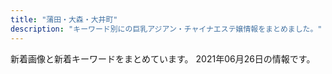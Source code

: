 ```yaml
---
title: "蒲田・大森・大井町"
description: "キーワード別にの巨乳アジアン・チャイナエステ嬢情報をまとめました。"
---
```


新着画像と新着キーワードをまとめています。
2021年06月26日の情報です。

<DmmAffiliateIns />
<KeywordTable
  shops={
    [
    {
        "name": "\u30aa\u30a2\u30b7\u30b9",
        "station": "JR\u5927\u4e95\u753a\u99c5\u4e2d\u592e\u53e3",
        "keywords": {
            "85": 24,
            "C": 32,
            "D": 8,
            "86": 8
        },
        "img_links": [
            "http://www.oasis.maesjp.com/files/006-02.jpg",
            "http://www.oasis.maesjp.com/images/b-tel.png",
            "http://www.oasis.maesjp.com/images/tel2.png",
            "http://www.oasis.maesjp.com/images/m1.jpg",
            "http://www.oasis.maesjp.com/images/rsubt5.png",
            "http://www.oasis.maesjp.com/images/r04.jpg",
            "http://www.oasis.maesjp.com/files/003.jpg",
            "http://www.oasis.maesjp.com/images/b-online.png",
            "http://www.oasis.maesjp.com/files/004-02.jpg",
            "http://www.oasis.maesjp.com/images/r02.jpg",
            "http://www.oasis.maesjp.com/images/rsubt2.png",
            "http://www.oasis.maesjp.com/images/r01.jpg",
            "http://www.oasis.maesjp.com/images/slider-img001.jpg",
            "http://www.oasis.maesjp.com/files/004.jpg",
            "http://www.oasis.maesjp.com/images/m4.jpg",
            "http://www.oasis.maesjp.com/images/rsubt1.png",
            "http://www.oasis.maesjp.com/images/rsubt3.png",
            "http://www.oasis.maesjp.com/files/001.jpg",
            "http://www.oasis.maesjp.com/images/rsubt4.png",
            "http://www.oasis.maesjp.com/images/slider-img002.jpg",
            "http://www.oasis.maesjp.com/files/001-02.jpg",
            "http://www.oasis.maesjp.com/images/m2.jpg",
            "http://www.oasis.maesjp.com/images/m6.jpg",
            "http://www.oasis.maesjp.com/files/002-02.jpg",
            "http://www.oasis.maesjp.com/images/rsubt6.png",
            "http://www.oasis.maesjp.com/images/m3.jpg",
            "http://www.oasis.maesjp.com/files/003-02.jpg",
            "http://www.oasis.maesjp.com/files/006.jpg",
            "http://www.oasis.maesjp.com/images/r03.jpg",
            "http://www.oasis.maesjp.com/images/rsubt7.png",
            "http://www.oasis.maesjp.com/photo_news/upimg/186206057f263d87e0_1.jpg",
            "http://www.oasis.maesjp.com/files/002.jpg"
        ],
        "url": "http://www.oasis.maesjp.com/"
    },
    {
        "url": "http://sh-sumairu.work/",
        "name": "\u30b9\u30de\u30a4\u30eb",
        "img_links": [
            "http://sh-sumairu.work/templets/default/pc/picture/end1.jpg",
            "http://sh-sumairu.work/uploads/171031/1-1G0311G505933.jpg",
            "http://sh-sumairu.work/uploads/191211/1-191211140J3640.jpg",
            "http://sh-sumairu.work/templets/default/pc/picture/face.png",
            "http://sh-sumairu.work/uploads/181114/1-1Q114124Z0411.jpg",
            "http://sh-sumairu.work/templets/default/pc/picture/s_staff.png",
            "http://sh-sumairu.work/templets/default/pc/picture/s_pick.png",
            "http://sh-sumairu.work/uploads/171031/1-1G0311G4095M.jpg",
            "http://sh-sumairu.work/uploads/180612/1-1P6121601061c.jpg",
            "http://sh-sumairu.work/uploads/171031/1-1G0311G531445.jpg",
            "http://sh-sumairu.work/uploads/181128/1-1Q12Q62QK29.jpg",
            "http://sh-sumairu.work/uploads/171031/1-1G0311G556445.jpg",
            "http://sh-sumairu.work/uploads/210402/1-2104021255412R.jpg",
            "http://sh-sumairu.work/uploads/allimg/180612/1-1P612160305350.jpg",
            "http://sh-sumairu.work/uploads/200821/1-200R10ZQ14K.jpg",
            "http://sh-sumairu.work/uploads/191022/1-191022133S3B2.jpg",
            "http://sh-sumairu.work/templets/default/pc/picture/staffs.png",
            "http://sh-sumairu.work/uploads/181114/1-1Q11412563D55.jpg",
            "http://sh-sumairu.work/uploads/210119/1-2101191H10H45.jpg",
            "http://sh-sumairu.work/templets/default/pc/picture/s_news.png",
            "http://sh-sumairu.work/uploads/191211/1-191211140S1194.jpg",
            "http://sh-sumairu.work/uploads/180612/1-1P612160029349.jpg",
            "http://sh-sumairu.work/uploads/171031/1-1G0311G344914.jpg",
            "http://sh-sumairu.work/uploads/180227/1-1P22G40S5448.jpg"
        ],
        "keywords": {},
        "station": "JR\u5927\u68ee\u99c5\u6771\u53e3"
    },
    {
        "keywords": {
            "C": 9,
            "D": 4,
            "85": 2,
            "87": 2
        },
        "url": "http://www.majo.esjp.info/",
        "img_links": [
            "http://www.majo.esjp.info/files/005.jpg",
            "http://www.majo.esjp.info/images/slider/1.jpg",
            "http://www.majo.esjp.info/files/005-02.jpg",
            "http://www.majo.esjp.info/img/ttl_info.png",
            "http://www.majo.esjp.info/img/goback.jpg",
            "http://www.majo.esjp.info/files/003.jpg",
            "http://www.majo.esjp.info/img/pickup.jpg",
            "http://www.majo.esjp.info/images/slider/3.jpg",
            "http://www.majo.esjp.info/files/003-02.jpg",
            "http://www.majo.esjp.info/img/ttl_news.png",
            "http://www.majo.esjp.info/images/slider/2.jpg",
            "http://www.majo.esjp.info/img/tel.png",
            "http://www.majo.esjp.info/img/btn_side_mobile.jpg"
        ],
        "name": "\u604b",
        "station": "JR\u84b2\u7530\u99c5\u897f\u53e3"
    },
    {
        "url": "http://www.bijin-club.relaxjp.info/",
        "img_links": [
            "http://www.bijin-club.relaxjp.info/files/002.jpg",
            "http://www.bijin-club.relaxjp.info/images/btn2.png",
            "http://www.bijin-club.relaxjp.info/images/icon_staff.png",
            "http://www.bijin-club.relaxjp.info/common/images/photo03.jpg",
            "http://www.bijin-club.relaxjp.info/images/icon_info.png",
            "http://www.bijin-club.relaxjp.info/common/images/photo01.jpg",
            "http://www.bijin-club.relaxjp.info/images/end-info.png",
            "http://www.bijin-club.relaxjp.info/files/001.jpg",
            "http://www.bijin-club.relaxjp.info/common/images/photo02.jpg",
            "http://www.bijin-club.relaxjp.info/images/icon_concept.png",
            "http://www.bijin-club.relaxjp.info/files/003.jpg",
            "http://www.bijin-club.relaxjp.info/files/007.jpg",
            "http://www.bijin-club.relaxjp.info/images/icon_top.png",
            "http://www.bijin-club.relaxjp.info/files/006.jpg",
            "http://www.bijin-club.relaxjp.info/images/icon_tel.png",
            "http://www.bijin-club.relaxjp.info/images/mainImg_sub.jpg",
            "http://www.bijin-club.relaxjp.info/files/005.jpg"
        ],
        "keywords": {
            "87": 5,
            "86": 1,
            "D": 6
        },
        "name": "\u7f8e\u4eba\u30af\u30e9\u30d6",
        "station": "JR\u5927\u68ee\u99c5\u6771\u53e3"
    },
    {
        "name": "\u30a2\u30e9\u30d3\u30a2\u306e\u591c",
        "station": "JR\u84b2\u7530\u99c5\u897f\u53e3",
        "img_links": [
            "http://www.arabianoyoru.com/images/upload/thumb/2b92798467141387.jpg",
            "http://www.arabianoyoru.com/images/upload/thumb/4a9b52f014c57b14.jpg",
            "http://www.arabianoyoru.com/girl/012.jpg",
            "http://www.arabianoyoru.com/images/sub_12.jpg",
            "http://www.arabianoyoru.com/images/upload/2b92798467141387.jpg",
            "http://www.arabianoyoru.com/s/images/icon_top.png",
            "http://www.arabianoyoru.com/images/upload/3469606e262a5ee0.jpg",
            "http://www.arabianoyoru.com/images/rec.jpg",
            "http://www.arabianoyoru.com/images/index_04.jpg",
            "http://www.arabianoyoru.com/images/upload/thumb/74b7f5d5cce6bcca.jpg",
            "http://www.arabianoyoru.com/images/acc_12.jpg",
            "http://www.arabianoyoru.com/images/upload/581da65ae95ac110.jpg",
            "http://www.arabianoyoru.com/images/upload/thumb/6edb9fff24d5531d.jpg",
            "http://www.arabianoyoru.com/images/upload/564cb6c5b230ca3d.jpg",
            "http://www.arabianoyoru.com/s/images/icon_topics.png",
            "http://www.arabianoyoru.com/images/r03.jpg",
            "http://www.arabianoyoru.com/images/upload/thumb/c1c4634be9e43e96.jpg",
            "http://www.arabianoyoru.com/s/girl/01.jpg",
            "http://www.arabianoyoru.com/images/upload/4a9b52f014c57b14.jpg",
            "http://www.arabianoyoru.com/images/upload/0976cdac54ed3543.jpg",
            "http://www.arabianoyoru.com/s/images/icon_staff.png",
            "http://www.arabianoyoru.com/images/upload/thumb/4d0b81e791f8dd2a.jpg",
            "http://www.arabianoyoru.com/images/upload/thumb/8c714cbe908fdcfa.jpg",
            "http://www.arabianoyoru.com/images/r04.jpg",
            "http://www.arabianoyoru.com/images/index_08.jpg",
            "http://www.arabianoyoru.com/images/upload/thumb/ee0c285b7dee8567.jpg",
            "http://www.arabianoyoru.com/images/upload/thumb/564cb6c5b230ca3d.jpg",
            "http://www.arabianoyoru.com/images/upload/68db36b1211cebb9.jpg",
            "http://www.arabianoyoru.com/images/upload/1bdcd13f57cbf51b.jpg",
            "http://www.arabianoyoru.com/images/upload/c1c4634be9e43e96.jpg",
            "http://www.arabianoyoru.com/s/images/icon_covergirl.png",
            "http://www.arabianoyoru.com/images/upload/8c714cbe908fdcfa.jpg",
            "http://www.arabianoyoru.com/images/upload/thumb/1bdcd13f57cbf51b.jpg",
            "http://www.arabianoyoru.com/s/images/r03.jpg",
            "http://www.arabianoyoru.com/images/index_02.jpg",
            "http://www.arabianoyoru.com/images/index_12.jpg",
            "http://www.arabianoyoru.com/images/upload/2bab34e5f5f4b474.jpg",
            "http://www.arabianoyoru.com/images/upload/thumb/66a58b73f3d149ef.jpg",
            "http://www.arabianoyoru.com/s/images/r01.jpg",
            "http://www.arabianoyoru.com/images/rec_12.jpg",
            "http://www.arabianoyoru.com/images/upload/66a58b73f3d149ef.jpg",
            "http://www.arabianoyoru.com/images/sys.jpg",
            "http://www.arabianoyoru.com/images/index_07.jpg",
            "http://www.arabianoyoru.com/images/upload/eb30a7e162d494b7.jpg",
            "http://www.arabianoyoru.com/images/info_01.jpg",
            "http://www.arabianoyoru.com/images/upload/thumb/f758de4c846e44e7.jpg",
            "http://www.arabianoyoru.com/images/upload/4532de498ca39c33.jpg",
            "http://www.arabianoyoru.com/images/upload/thumb/581da65ae95ac110.jpg",
            "http://www.arabianoyoru.com/images/upload/thumb/a29f5a4a28b905cc.jpg",
            "http://www.arabianoyoru.com/images/upload/f758de4c846e44e7.jpg",
            "http://www.arabianoyoru.com/images/upload/372dce9ab9d22744.jpg",
            "http://www.arabianoyoru.com/images/upload/6edb9fff24d5531d.jpg",
            "http://www.arabianoyoru.com/images/upload/e3e089bc950ef93e.jpg",
            "http://www.arabianoyoru.com/images/upload/thumb/a814b7e0bf080e1a.jpg",
            "http://www.arabianoyoru.com/images/02.jpg",
            "http://www.arabianoyoru.com/images/index_11.jpg",
            "http://www.arabianoyoru.com/images/sub_17.png",
            "http://www.arabianoyoru.com/images/index_17.jpg",
            "http://www.arabianoyoru.com/s/images/r02.jpg",
            "http://www.arabianoyoru.com/images/sub_16.jpg",
            "http://www.arabianoyoru.com/images/index_15.jpg",
            "http://www.arabianoyoru.com/images/upload/74b7f5d5cce6bcca.jpg",
            "http://www.arabianoyoru.com/images/upload/thumb/539fdf3e384c469c.jpg",
            "http://www.arabianoyoru.com/images/r02.jpg",
            "http://www.arabianoyoru.com/images/r01.jpg",
            "http://www.arabianoyoru.com/s/images/r04.jpg",
            "http://www.arabianoyoru.com/images/upload/thumb/2f10cf77f8d7b399.jpg",
            "http://www.arabianoyoru.com/images/index_05.jpg",
            "http://www.arabianoyoru.com/s/images/icon_info.png",
            "http://www.arabianoyoru.com/images/upload/thumb/e3e089bc950ef93e.jpg",
            "http://www.arabianoyoru.com/images/fanhui.png",
            "http://www.arabianoyoru.com/images/sub_16.png",
            "http://www.arabianoyoru.com/images/upload/2101a8b842308c11.jpg",
            "http://www.arabianoyoru.com/images/upload/thumb/9ade184b158a1622.jpg",
            "http://www.arabianoyoru.com/images/upload/thumb/eb30a7e162d494b7.jpg",
            "http://www.arabianoyoru.com/images/staff_12.jpg",
            "http://www.arabianoyoru.com/images/upload/thumb/2bab34e5f5f4b474.jpg",
            "http://www.arabianoyoru.com/images/upload/a814b7e0bf080e1a.jpg",
            "http://www.arabianoyoru.com/images/upload/thumb/372dce9ab9d22744.jpg",
            "http://www.arabianoyoru.com/images/upload/845ccdcc528743c1.jpg",
            "http://www.arabianoyoru.com/images/upload/thumb/4532de498ca39c33.jpg",
            "http://www.arabianoyoru.com/images/upload/thumb/3469606e262a5ee0.jpg",
            "http://www.arabianoyoru.com/images/upload/2f10cf77f8d7b399.jpg",
            "http://www.arabianoyoru.com/images/upload/4d0b81e791f8dd2a.jpg",
            "http://www.arabianoyoru.com/images/upload/thumb/845ccdcc528743c1.jpg",
            "http://www.arabianoyoru.com/images/upload/ee0c285b7dee8567.jpg",
            "http://www.arabianoyoru.com/images/index_09.jpg",
            "http://www.arabianoyoru.com/images/upload/539fdf3e384c469c.jpg",
            "http://www.arabianoyoru.com/images/upload/9ade184b158a1622.jpg",
            "http://www.arabianoyoru.com/images/upload/thumb/68db36b1211cebb9.jpg",
            "http://www.arabianoyoru.com/images/upload/a29f5a4a28b905cc.jpg",
            "http://www.arabianoyoru.com/images/index_06.jpg",
            "http://www.arabianoyoru.com/images/info_12.jpg",
            "http://www.arabianoyoru.com/images/sub_15.jpg",
            "http://www.arabianoyoru.com/images/01.jpg",
            "http://www.arabianoyoru.com/images/acc_01.jpg",
            "http://www.arabianoyoru.com/images/index_10.jpg",
            "http://www.arabianoyoru.com/s/images/icon_tel.png",
            "http://www.arabianoyoru.com/images/upload/thumb/2101a8b842308c11.jpg",
            "http://www.arabianoyoru.com/images/upload/thumb/0976cdac54ed3543.jpg"
        ],
        "url": "http://www.arabianoyoru.com/",
        "keywords": {
            "E": 8,
            "86": 11,
            "C": 10,
            "89": 2,
            "84": 2,
            "85": 26,
            "D": 33,
            "88": 4,
            "F": 2,
            "87": 8
        }
    },
    {
        "img_links": [
            "http://www.cosmos.relaxjp.info/common/img/image3.jpg",
            "http://www.cosmos.relaxjp.info/images/call_sp.png",
            "http://www.cosmos.relaxjp.info/common/img/shop/r3.jpg",
            "http://www.cosmos.relaxjp.info/common/img/shop/r4.jpg",
            "http://www.cosmos.relaxjp.info/files/001.jpg",
            "http://www.cosmos.relaxjp.info/common/img/shop/r2.jpg",
            "http://www.cosmos.relaxjp.info/files/004.jpg",
            "http://www.cosmos.relaxjp.info/common/img/image1.jpg",
            "http://www.cosmos.relaxjp.info/files/002.jpg",
            "http://www.cosmos.relaxjp.info/files/006.jpg",
            "http://www.cosmos.relaxjp.info/common/img/top_img001.png",
            "http://www.cosmos.relaxjp.info/common/img/image2.jpg",
            "http://www.cosmos.relaxjp.info/files/005.jpg",
            "http://www.cosmos.relaxjp.info/files/003.jpg",
            "http://www.cosmos.relaxjp.info/photo_news/upimg/18630606fd1936e3b3_0.jpg",
            "http://www.cosmos.relaxjp.info/common/img/shop/r1.jpg"
        ],
        "name": "\u30b3\u30b9\u30e2\u30b9",
        "url": "http://www.cosmos.relaxjp.info/",
        "station": "JR\u5927\u68ee\u99c5\u897f\u53e3",
        "keywords": {
            "C": 13
        }
    },
    {
        "keywords": {
            "89": 2,
            "88": 2,
            "92": 1,
            "90": 1
        },
        "name": "\u6fc0\u5b89\u7f8e\u4eba",
        "img_links": [
            "http://bijin.este.work/2/uploadimg/1621394318.jpeg",
            "http://bijin.este.work/2/uploadimg/1622985748.jpeg",
            "http://bijin.este.work/2/uploadimg/1621394415.jpeg",
            "http://bijin.este.work/2/uploadimg/1621393124.jpeg",
            "http://bijin.este.work/staff_t.jpg",
            "http://bijin.este.work/2/uploadimg/1600148455.jpeg",
            "http://bijin.este.work/news.jpg",
            "http://bijin.este.work/2/uploadimg/1621394016.jpeg",
            "http://bijin.este.work/s1.png",
            "http://bijin.este.work/sys1.jpg",
            "http://bijin.este.work/sys2.jpg",
            "http://bijin.este.work/head.jpg",
            "http://bijin.este.work/m.png",
            "http://bijin.este.work/int1.png"
        ],
        "station": "JR\u84b2\u7530\u99c5\u5357\u53e3",
        "url": "http://bijin.este.work/"
    },
    {
        "name": "Lucky\uff5e\u30e9\u30c3\u30ad\u30fc",
        "img_links": [],
        "url": "https://lucky.jpn.vin/",
        "station": "JR\u5927\u4e95\u753a\u99c5\u897f\u53e3",
        "keywords": {}
    },
    {
        "name": "\u611b",
        "keywords": {},
        "img_links": [],
        "station": "JR\u5927\u4e95\u753a\u99c5\u4e2d\u592e\u897f\u53e3",
        "url": "https://nekonoheya.ests.jp/"
    },
    {
        "name": "\u604b",
        "img_links": [],
        "station": "JR\u5927\u4e95\u753a\u99c5\u4e2d\u592e\u897f\u53e3",
        "keywords": {},
        "url": "https://love.ies.fun/"
    },
    {
        "keywords": {},
        "url": "http://heal-msg.com/",
        "name": "Sweet Time",
        "img_links": [
            "http://heal-msg.com/images/s_link.png",
            "http://heal-msg.com/images/s_staff.png",
            "http://heal-msg.com/staff/rio/02.jpg",
            "http://heal-msg.com/staff/rin/01.jpg",
            "http://heal-msg.com/images/kanban.jpg",
            "http://heal-msg.com/staff/yuyu/01.jpg",
            "http://heal-msg.com/images/staff_bj3.jpg",
            "http://heal-msg.com/images/news_bj3.jpg",
            "http://heal-msg.com/images/s_news.png",
            "http://heal-msg.com/staff/yuri/01.jpg",
            "http://heal-msg.com/staff/yuki/01.jpg",
            "http://heal-msg.com/staff/rio/01.jpg",
            "http://heal-msg.com/images/top.jpg",
            "http://heal-msg.com/staff/ruru/01.jpg",
            "http://heal-msg.com/images/staff0.jpg"
        ],
        "station": "JR\u5927\u68ee\u99c5\u6771\u53e3"
    },
    {
        "img_links": [
            "http://www.floweresthe.com/upload/girl/img02/img1_0010.jpg",
            "http://www.floweresthe.com/upload/girl/img04/img1_0008.jpg",
            "http://www.floweresthe.com/img/r4.jpg",
            "http://www.floweresthe.com/upload/girl/img01/img1_0004.jpg",
            "http://www.floweresthe.com/upload/girl/img02/img1_0004.jpg",
            "http://www.floweresthe.com/upload/girl/img04/img1_0004.jpg",
            "http://www.floweresthe.com/img/lineyoko.jpg",
            "http://www.floweresthe.com/img/bottom.jpg",
            "http://www.floweresthe.com/upload/board/img_1552291455.jpg",
            "http://www.floweresthe.com/img/tit_profile.jpg",
            "http://www.floweresthe.com/upload/girl/img01/img1_0003.jpg",
            "http://www.floweresthe.com/upload/girl/img04/img1_0006.jpg",
            "http://www.floweresthe.com/upload/girl/img01/img2_0006.jpg",
            "http://www.floweresthe.com/upload/girl/img02/img1_0009.jpg",
            "http://www.floweresthe.com/upload/girl/img04/img1_0010.jpg",
            "http://www.floweresthe.com/img/sys1.jpg",
            "http://www.floweresthe.com/img/sys2.jpg",
            "http://www.floweresthe.com/upload/girl/img01/img1_0001.jpg",
            "http://www.floweresthe.com/upload/girl/img_list01/img_list_0008.jpg",
            "http://www.floweresthe.com/upload/girl/img01/img1_0005.jpg",
            "http://www.floweresthe.com/upload/girl/img02/img1_0003.jpg",
            "http://www.floweresthe.com/img/r3.jpg",
            "http://www.floweresthe.com/upload/girl/img02/img1_0006.jpg",
            "http://www.floweresthe.com/upload/girl/img04/img1_0001.jpg",
            "http://www.floweresthe.com/upload/girl/img02/img1_0001.jpg",
            "http://www.floweresthe.com/img/main_top.jpg",
            "http://www.floweresthe.com/img/tit_photo.jpg",
            "http://www.floweresthe.com/upload/board/img_1551414651.jpg",
            "http://www.floweresthe.com/upload/girl/img_list01/img_list_0001.jpg",
            "http://www.floweresthe.com/img/interior.png",
            "http://www.floweresthe.com/img/memu.jpg",
            "http://www.floweresthe.com/upload/girl/img04/img1_0009.jpg",
            "http://www.floweresthe.com/upload/girl/img_list01/img_list_0011.jpg",
            "http://www.floweresthe.com/upload/board/img_1599194180.jpg",
            "http://www.floweresthe.com/upload/board/img_1570430028.jpg",
            "http://www.floweresthe.com/img/r2.jpg",
            "http://www.floweresthe.com/upload/girl/img_list01/img_list_0007.jpg",
            "http://www.floweresthe.com/upload/girl/img02/img1_0011.jpg",
            "http://www.floweresthe.com/upload/girl/img_list01/img_list_0005.jpg",
            "http://www.floweresthe.com/upload/girl/img01/img1_0008.jpg",
            "http://www.floweresthe.com/upload/girl/img01/img1_0010.jpg",
            "http://www.floweresthe.com/upload/board/img_1617937698.jpg",
            "http://www.floweresthe.com/upload/girl/img01/img1_0009.jpg",
            "http://www.floweresthe.com/upload/board/img_1620284948.jpg",
            "http://www.floweresthe.com/upload/girl/img01/img1_0006.jpg",
            "http://www.floweresthe.com/upload/girl/img_list01/img_list_0009.jpg",
            "http://www.floweresthe.com/upload/girl/img02/img1_0005.jpg",
            "http://www.floweresthe.com/upload/girl/img01/img1_0011.jpg",
            "http://www.floweresthe.com/upload/girl/img04/img1_0011.jpg",
            "http://www.floweresthe.com/upload/girl/img01/img1_0007.jpg",
            "http://www.floweresthe.com/upload/girl/img_list01/img_list_0006.jpg",
            "http://www.floweresthe.com/upload/girl/img02/img1_0008.jpg",
            "http://www.floweresthe.com/upload/girl/img_list01/img_list_0003.jpg",
            "http://www.floweresthe.com/upload/girl/img02/img1_0007.jpg",
            "http://www.floweresthe.com/img/tit_girls.jpg",
            "http://www.floweresthe.com/upload/girl/img04/img1_0003.jpg",
            "http://www.floweresthe.com/upload/girl/img04/img1_0005.jpg",
            "http://www.floweresthe.com/upload/girl/img04/img1_0007.jpg",
            "http://www.floweresthe.com/upload/girl/img_list01/img_list_0010.jpg",
            "http://www.floweresthe.com/upload/girl/img_list01/img_list_0004.jpg",
            "http://www.floweresthe.com/img/r1.jpg"
        ],
        "url": "http://www.floweresthe.com/",
        "station": "JR\u84b2\u7530\u99c5\u6771\u53e3",
        "name": "Flower\u30fb\u30d5\u30e9\u30ef\u30fc",
        "keywords": {
            "C": 49,
            "86": 23,
            "87": 39,
            "D": 31,
            "85": 12
        }
    },
    {
        "station": "JR\u84b2\u7530\u99c5\u897f\u53e3",
        "keywords": {},
        "name": "\u82b1\u6c34\u6728",
        "url": "http://es-kamata.xyz/",
        "img_links": [
            "http://es-kamata.xyz/images/001.jpg",
            "http://es-kamata.xyz/images/tw.jpg",
            "http://es-kamata.xyz/images/g3.jpg",
            "http://es-kamata.xyz/images/rq01.jpg",
            "http://es-kamata.xyz/images/g1.jpg",
            "http://es-kamata.xyz/images/tel.jpg",
            "http://es-kamata.xyz/images/ac1.jpg",
            "http://es-kamata.xyz/images/g0.jpg",
            "http://es-kamata.xyz/images/g8.jpg",
            "http://es-kamata.xyz/images/002.jpg",
            "http://es-kamata.xyz/images/bottom.jpg",
            "http://es-kamata.xyz/images/g2.jpg",
            "http://es-kamata.xyz/images/g4.jpg",
            "http://es-kamata.xyz/images/ac3.jpg",
            "http://es-kamata.xyz/images/g5.jpg",
            "http://es-kamata.xyz/images/003.jpg",
            "http://es-kamata.xyz/images/ac2.jpg",
            "http://es-kamata.xyz/images/ml.jpg",
            "http://es-kamata.xyz/images/qiu-1.jpg",
            "http://es-kamata.xyz/images/nei_bt.jpg",
            "http://es-kamata.xyz/images/ac4.jpg",
            "http://es-kamata.xyz/images/new_tit.jpg",
            "http://es-kamata.xyz/images/004.jpg",
            "http://es-kamata.xyz/images/rq03.jpg",
            "http://es-kamata.xyz/images/new_d.jpg",
            "http://es-kamata.xyz/images/ac5.jpg",
            "http://es-kamata.xyz/images/s1.jpg",
            "http://es-kamata.xyz/images/top_03.jpg"
        ]
    },
    {
        "keywords": {
            "88": 10,
            "83": 10,
            "D": 100,
            "E": 30,
            "F": 20,
            "92": 10,
            "84": 10,
            "87": 30,
            "85": 50,
            "86": 30
        },
        "station": "JR\u84b2\u7530\u99c5\u897f\u53e3",
        "img_links": [
            "http://yurari.ests.co/photos/sites/33/2021/04/2021041710082224.jpg",
            "http://yurari.ests.co/images/s_news.jpg",
            "http://yurari.ests.co/images/service4.jpg",
            "http://yurari.ests.co/images/s_staff.png",
            "http://yurari.ests.co/images/room2.jpg",
            "http://yurari.ests.co/photos/sites/33/2020/09/2020090115274081.jpg",
            "http://yurari.ests.co/photos/sites/33/2020/10/2020101317404868.jpg",
            "http://yurari.ests.co/images/service1.jpg",
            "http://yurari.ests.co/photos/sites/33/2021/04/2021042913543085.jpg",
            "http://yurari.ests.co/photos/sites/33/2021/02/202102041041291.jpg",
            "http://yurari.ests.co/photos/sites/33/2020/12/2020121917142684.jpg",
            "http://yurari.ests.co/photos/sites/33/2021/03/2021031211252053.jpg",
            "http://yurari.ests.co/images/service2.jpg",
            "http://yurari.ests.co/photos/sites/33/2020/07/2020072517001526.jpg",
            "http://yurari.ests.co/images/s_service.png",
            "http://yurari.ests.co/images/room1.jpg",
            "http://yurari.ests.co/photos/sites/33/2020/09/2020090215054013.jpg",
            "http://yurari.ests.co/images/mobile.jpg",
            "http://yurari.ests.co/photos/sites/33/2020/08/2020080117472090.jpg",
            "http://yurari.ests.co/images/room3.jpg",
            "http://yurari.ests.co/photos/sites/33/2021/06/202106031105436.jpg",
            "http://yurari.ests.co/photos/sites/33/2020/06/2020061916403177.jpg",
            "http://yurari.ests.co/photos/sites/33/2020/10/2020102211543336.jpg",
            "http://yurari.ests.co/images/top.jpg",
            "http://yurari.ests.co/images/room4.jpg",
            "http://yurari.ests.co/images/service3.jpg",
            "http://yurari.ests.co/photos/sites/33/2020/10/2020102111224281.jpg",
            "http://yurari.ests.co/photos/sites/33/2020/09/2020090115273947.jpg",
            "http://yurari.ests.co/images/s_pick.jpg",
            "http://yurari.ests.co/photos/sites/33/2021/05/2021052112051577.jpg",
            "http://yurari.ests.co/images/info.jpg"
        ],
        "url": "http://yurari.ests.co/",
        "name": "\u3075\u308f\u3075\u308f"
    },
    {
        "keywords": {},
        "img_links": [
            "http://www.gekiyasu.esturl.com/photo_news/upimg/5694660cae721826d4_1.jpg",
            "http://www.gekiyasu.esturl.com/images/top01.png",
            "http://www.gekiyasu.esturl.com/images/nav-002.png",
            "http://www.gekiyasu.esturl.com/images/nav-003.png",
            "http://www.gekiyasu.esturl.com/images/osusume01.png",
            "http://www.gekiyasu.esturl.com/photo_news/upimg/5694660cae721826d4_0.jpg",
            "http://www.gekiyasu.esturl.com/images/nav-006.png",
            "http://www.gekiyasu.esturl.com/images/nav-001.png",
            "http://www.gekiyasu.esturl.com/photo_news/upimg/3758860c1bed8406b8_1.jpg",
            "http://www.gekiyasu.esturl.com/images/top003.png",
            "http://www.gekiyasu.esturl.com/images/nav-004.png",
            "http://www.gekiyasu.esturl.com/images/nav-005.png",
            "http://www.gekiyasu.esturl.com/files/001.jpg",
            "http://www.gekiyasu.esturl.com/images/tel.png",
            "http://www.gekiyasu.esturl.com/photo_news/upimg/3758860c1bed8406b8_0.jpg",
            "http://www.gekiyasu.esturl.com/files/002.jpg",
            "http://www.gekiyasu.esturl.com/images/top02-left.png",
            "http://www.gekiyasu.esturl.com/files/006.jpg",
            "http://www.gekiyasu.esturl.com/files/007.jpg"
        ],
        "url": "http://www.gekiyasu.esturl.com/",
        "station": "JR\u5927\u4e95\u753a\u99c5\u4e2d\u592e\u53e3",
        "name": "\u732b\u5a18"
    },
    {
        "name": "ONLY ONE",
        "img_links": [
            "http://relax-massage.biz/images/ttl-qr.png",
            "http://relax-massage.biz/images/img-therapist.jpg",
            "http://relax-massage.biz/images/txt-header-phonet.png",
            "http://relax-massage.biz/images/ttl-pickupt.png",
            "http://relax-massage.biz/images/bg-image-consept.png",
            "http://relax-massage.biz/images/ttl-informationt.png",
            "http://relax-massage.biz/images/acc.jpg",
            "http://relax-massage.biz/images/txt-header-phone.png",
            "http://relax-massage.biz/images/img-therapistt.jpg",
            "http://relax-massage.biz/images/ttl-pickup.png",
            "http://relax-massage.biz/images/cg06.jpg",
            "http://relax-massage.biz/images/ttl-therapist.png",
            "http://relax-massage.biz/images/txt-footer-copyright.png",
            "http://relax-massage.biz/images/ttl-concept2.png",
            "http://relax-massage.biz/images/img-header-mainvisual01t.jpg",
            "http://relax-massage.biz/images/cg03.jpg",
            "http://relax-massage.biz/images/ttl-link.png",
            "http://relax-massage.biz/images/ttl-concept.png",
            "http://relax-massage.biz/images/ttl-qrt.png",
            "http://relax-massage.biz/images/img-link.jpg",
            "http://relax-massage.biz/images/txt-header-storeinfo.png",
            "http://relax-massage.biz/images/bnr-sp-campaign01.jpg",
            "http://relax-massage.biz/images/qr.jpg",
            "http://relax-massage.biz/images/ttl-conceptt.png",
            "http://relax-massage.biz/images/cg01.jpg",
            "http://relax-massage.biz/images/ttl-concept2t.png",
            "http://relax-massage.biz/images/bg-image-consept02.png",
            "http://relax-massage.biz/images/ttl-qrf.png",
            "http://relax-massage.biz/images/bnr-campaign01.jpg",
            "http://relax-massage.biz/images/ttl-information.png",
            "http://relax-massage.biz/images/cg02.jpg",
            "http://relax-massage.biz/images/img-linkt.jpg",
            "http://relax-massage.biz/images/img-header-mainvisual01.jpg",
            "http://relax-massage.biz/images/acc1.jpg"
        ],
        "station": "JR\u84b2\u7530\u99c5\u897f\u53e3",
        "keywords": {
            "E": 4,
            "C": 4,
            "D": 8
        },
        "url": "http://relax-massage.biz/"
    },
    {
        "station": "JR\u84b2\u7530\u99c5\u6771\u53e3",
        "img_links": [],
        "name": "\u30bd\u30a6\u30eb\u30fc\u6771\u53e3",
        "url": "http://www.es-md.net/",
        "keywords": {}
    },
    {
        "name": "\u30d5\u30ea\u30fc\u30b8\u30a2",
        "url": "http://freesia-este.com/",
        "station": "JR\u84b2\u7530\u99c5\u6771\u53e3",
        "keywords": {
            "C": 1,
            "G": 2,
            "E": 3,
            "85": 7,
            "\u30bb\u30af\u30b7\u30fc": 1,
            "F": 1,
            "86": 1,
            "84": 1,
            "D": 3
        },
        "img_links": [
            "http://freesia-este.com/images/access/02.jpg",
            "http://freesia-este.com/images/gallery1.png",
            "http://freesia-este.com/images/slider1/02.jpg",
            "http://freesia-este.com/staffPhoto/s20210527094704.jpg",
            "http://freesia-este.com/images/access/01.jpg",
            "http://freesia-este.com/staffPhoto/b20190811161143.jpg",
            "http://freesia-este.com/images/access/04.jpg",
            "http://freesia-este.com/staffPhoto/b20190811161616.jpg",
            "http://freesia-este.com/staffPhoto/s20210403074828.jpg",
            "http://freesia-este.com/staffPhoto/b20210112143731.jpg",
            "http://freesia-este.com/staffPhoto/s20210403074940.jpg",
            "http://freesia-este.com/images/access/03.jpg",
            "http://freesia-este.com/staffPhoto/b20210506154657.jpg",
            "http://freesia-este.com/js/sliderLine/slide_prev.png",
            "http://freesia-este.com/images/access/06.jpg",
            "http://freesia-este.com/staffPhoto/s20210112143731.jpg",
            "http://freesia-este.com/images/returnBtn.png",
            "http://freesia-este.com/staffPhoto/s20190811160854.jpg",
            "http://freesia-este.com/staffPhoto/b20210527094704.jpg",
            "http://freesia-este.com/images/slider1/03.jpg",
            "http://freesia-este.com/staffPhoto/s20210506154657.jpg",
            "http://freesia-este.com/staffPhoto/s20190811161616.jpg",
            "http://freesia-este.com/staffPhoto/s20190811161143.jpg",
            "http://freesia-este.com/images/access/05.jpg",
            "http://freesia-este.com/js/sliderLine/slide_next.png",
            "http://freesia-este.com/staffPhoto/b20210403074828.jpg",
            "http://freesia-este.com/staffPhoto/b20210403074940.jpg",
            "http://freesia-este.com/staffPhoto/b20210403075229.jpg",
            "http://freesia-este.com/staffPhoto/b20190811160854.jpg",
            "http://freesia-este.com/staffPhoto/s20210403075229.jpg",
            "http://freesia-este.com/staffPhoto/b20190811160951.jpg",
            "http://freesia-este.com/staffPhoto/s20190811160951.jpg",
            "http://freesia-este.com/images/slider1/01.jpg",
            "http://freesia-este.com/uploadfiles/images/campaignFreesiaEsteComHaru.jpg"
        ]
    },
    {
        "station": "JR\u5927\u68ee\u99c5\u6771\u53e3",
        "keywords": {},
        "name": "\u30d0\u30a4\u30aa\u30ec\u30c3\u30c8",
        "img_links": [
            "http://es-kosumosu.com/images/room/photo05.jpg",
            "http://es-kosumosu.com/images/room/photo03.jpg",
            "http://es-kosumosu.com/girl/3.jpg",
            "http://es-kosumosu.com/images/return.png",
            "http://es-kosumosu.com/images/top_flash_01.jpg",
            "http://es-kosumosu.com/images/room/photo01.jpg",
            "http://es-kosumosu.com/images/staff_mitashi.jpg",
            "http://es-kosumosu.com/girl/5.jpg",
            "http://es-kosumosu.com/girl/2.jpg",
            "http://es-kosumosu.com/images/system/sys01.jpg",
            "http://es-kosumosu.com/images/info.jpg",
            "http://es-kosumosu.com/girl/6.jpg",
            "http://es-kosumosu.com/girl/1.jpg",
            "http://es-kosumosu.com/images/room/photo04.jpg",
            "http://es-kosumosu.com/images/room/photo02.jpg",
            "http://es-kosumosu.com/girl/4.jpg"
        ],
        "url": "http://es-kosumosu.com/"
    },
    {
        "img_links": [
            "http://with-you.iest.info/photos/sites/78/2019/08/2019082704375018.jpg",
            "http://with-you.iest.info/images/tel.jpg",
            "http://with-you.iest.info/images/service2.jpg",
            "http://with-you.iest.info/images/info.jpg",
            "http://with-you.iest.info/images/nbj3.jpg",
            "http://with-you.iest.info/images/s_news.jpg",
            "http://with-you.iest.info/photos/sites/78/2021/01/2021011602332027.jpg",
            "http://with-you.iest.info/photos/sites/78/2021/03/2021031003373623.jpg",
            "http://with-you.iest.info/images/top.png",
            "http://with-you.iest.info/images/service1.jpg",
            "http://with-you.iest.info/photos/sites/78/2019/08/2019083003291365.jpg",
            "http://with-you.iest.info/photos/sites/78/2020/04/2020041703530074.jpg",
            "http://with-you.iest.info/images/acc.jpg",
            "http://with-you.iest.info/images/service4.jpg",
            "http://with-you.iest.info/photos/sites/78/2019/09/2019092708275393.jpg",
            "http://with-you.iest.info/images/service3.jpg",
            "http://with-you.iest.info/images/s_staff.png",
            "http://with-you.iest.info/images/s_pick.jpg"
        ],
        "name": "with you",
        "url": "http://with-you.iest.info/",
        "station": "JR\u5927\u4e95\u753a\u99c5",
        "keywords": {
            "86": 7,
            "87": 21,
            "E": 7,
            "D": 14,
            "C": 7
        }
    },
    {
        "name": "\u604b\u306e\u82b1",
        "url": "http://iyashimori.info/",
        "station": "\u84b2\u7530\u99c5\u897f\u53e3",
        "img_links": [
            "http://iyashimori.info/img/telephone.png",
            "http://iyashimori.info/up/uploads/20200902223249ha.jpg",
            "http://iyashimori.info/img/qj.png",
            "http://iyashimori.info/up/uploads/202010142346103.jpg",
            "http://iyashimori.info/up/uploads/20200730210025e.jpg",
            "http://iyashimori.info/img/topimg3.jpg",
            "http://iyashimori.info/up/uploads/20210210211620iii.jpg",
            "http://iyashimori.info/up/uploads/20210522230225ma.jpg",
            "http://iyashimori.info/up/uploads/202105121726032.jpg",
            "http://iyashimori.info/up/uploads/2020062222115088.jpg",
            "http://iyashimori.info/img/tel.png",
            "http://iyashimori.info/img/caution.png",
            "http://iyashimori.info/up/uploads/20210416201635mmk.jpg",
            "http://iyashimori.info/img/topimg.jpg",
            "http://iyashimori.info/up/uploads/20200725171457y.jpg",
            "http://iyashimori.info/up/uploads/20210602225604ha.jpg",
            "http://iyashimori.info/img/50qj.jpg",
            "http://iyashimori.info/up/uploads/20210429153132masako.jpg",
            "http://iyashimori.info/img/totop.png",
            "http://iyashimori.info/up/uploads/20210529235150ena.jpg",
            "http://iyashimori.info/img/price.jpg",
            "http://iyashimori.info/up/uploads/20210204121304rin.jpg",
            "http://iyashimori.info/img/50staff.jpg",
            "http://iyashimori.info/img/50price.jpg",
            "http://iyashimori.info/img/topimg2.jpg",
            "http://iyashimori.info/img/topimg1.jpg",
            "http://iyashimori.info/up/uploads/20210312180627hh.jpg",
            "http://iyashimori.info/up/uploads/20210602204231ao.jpg",
            "http://iyashimori.info/up/uploads/20201219182745say.jpg"
        ],
        "keywords": {
            "E": 3,
            "\u80f8": 1,
            "F": 5
        }
    },
    {
        "station": "JR\u84b2\u7530\u99c5\u6771\u53e3",
        "img_links": [
            "http://kira-kira.work/img/nana1.jpg",
            "http://kira-kira.work/images/7.jpg",
            "http://kira-kira.work/staff/rumi.jpg",
            "http://kira-kira.work/images/5.jpg",
            "http://kira-kira.work/images/8.jpg",
            "http://kira-kira.work/img/rina1.jpg",
            "http://kira-kira.work/images/9.jpg",
            "http://kira-kira.work/staff/yuri.jpg",
            "http://kira-kira.work/staff/ai.jpg",
            "http://kira-kira.work/images/staff_t.jpg",
            "http://kira-kira.work/img/rumi1.jpg",
            "http://kira-kira.work/staff/yumi.jpg",
            "http://kira-kira.work/images/head.jpg",
            "http://kira-kira.work/img/neko1.jpg",
            "http://kira-kira.work/img/rumi3.jpg",
            "http://kira-kira.work/images/4.jpg",
            "http://kira-kira.work/images/tg.jpg",
            "http://kira-kira.work/images/3.jpg",
            "http://kira-kira.work/images/6.jpg",
            "http://kira-kira.work/images/sys1.jpg",
            "http://kira-kira.work/images/rec1.jpg",
            "http://kira-kira.work/staff/aki.jpg",
            "http://kira-kira.work/images/rec2.jpg",
            "http://kira-kira.work/img/ai1.jpg",
            "http://kira-kira.work/img/yuyu1.jpg",
            "http://kira-kira.work/images/int1.jpg",
            "http://kira-kira.work/img/neko2.jpg",
            "http://kira-kira.work/img/yumi2.jpg",
            "http://kira-kira.work/images/sys3.png",
            "http://kira-kira.work/images/11.jpg",
            "http://kira-kira.work/img/yumi1.jpg",
            "http://kira-kira.work/images/headline.jpg",
            "http://kira-kira.work/staff/risa.jpg",
            "http://kira-kira.work/img/rumi2.jpg",
            "http://kira-kira.work/images/interior_t.jpg",
            "http://kira-kira.work/images/int2.png",
            "http://kira-kira.work/images/news.jpg",
            "http://kira-kira.work/staff/yuyu.jpg",
            "http://kira-kira.work/images/mobile.jpg",
            "http://kira-kira.work/img/yuri1.jpg",
            "http://kira-kira.work/staff/neko.jpg",
            "http://kira-kira.work/staff/rina.jpg",
            "http://kira-kira.work/images/2.jpg",
            "http://kira-kira.work/img/aki1.jpg",
            "http://kira-kira.work/images/sys2.jpg",
            "http://kira-kira.work/images/10.jpg",
            "http://kira-kira.work/img/risa1.jpg"
        ],
        "name": "\u30ad\u30e9\u30ad\u30e9",
        "keywords": {},
        "url": "http://kira-kira.work/"
    },
    {
        "img_links": [
            "http://www.sh-himenoyw.work/templets/default/picture/top03.png",
            "http://www.sh-himenoyw.work/templets/default/picture/sys1.jpg",
            "http://www.sh-himenoyw.work/templets/default/picture/tit4.jpg",
            "http://www.sh-himenoyw.work/templets/default/picture/stal.png",
            "http://www.sh-himenoyw.work/templets/default/picture/top02.png",
            "http://www.sh-himenoyw.work/templets/default/picture/no.png",
            "http://www.sh-himenoyw.work/templets/default/picture/tit5.jpg",
            "http://www.sh-himenoyw.work/templets/default/picture/tit1.jpg",
            "http://www.sh-himenoyw.work/uploads/210410/1-2104101012452G.jpg",
            "http://www.sh-himenoyw.work/{dede:global.cfg_templets_skin/}/picture/cg01.jpg",
            "http://www.sh-himenoyw.work/templets/default/picture/top01.png",
            "http://www.sh-himenoyw.work/uploads/210401/1-210401093342544.jpg",
            "http://www.sh-himenoyw.work/uploads/210503/1-210503130024241.jpg",
            "http://www.sh-himenoyw.work/templets/default/picture/footer.png",
            "http://www.sh-himenoyw.work/templets/default/picture/tit3.jpg",
            "http://www.sh-himenoyw.work/uploads/210420/1-210420110353610.jpg",
            "http://www.sh-himenoyw.work/{dede:global.cfg_templets_skin/}/picture/cg02.jpg",
            "http://www.sh-himenoyw.work/uploads/210505/1-210505091435528.jpg",
            "http://www.sh-himenoyw.work/templets/default/picture/tit2.jpg"
        ],
        "url": "http://www.sh-himenoyw.work/",
        "station": "JR\u5927\u68ee\u99c5\u897f\u53e3",
        "name": "\u5922\u306e\u90e8\u5c4b",
        "keywords": {
            "D": 4,
            "89": 1,
            "86": 3,
            "88": 1,
            "C": 1
        }
    },
    {
        "keywords": {
            "C": 8
        },
        "img_links": [
            "http://e-satsuki.net/images/eri2.jpg",
            "http://e-satsuki.net/images/coyuki1.jpg",
            "http://e-satsuki.net/images/new-tit.jpg",
            "http://e-satsuki.net/images/ss2.jpg",
            "http://e-satsuki.net/images/manami1.jpg",
            "http://e-satsuki.net/images/kiki1.jpg",
            "http://e-satsuki.net/images/coyuki2.jpg",
            "http://e-satsuki.net/images/flash3.jpg",
            "http://e-satsuki.net/images/jieshao-tit.jpg",
            "http://e-satsuki.net/images/eri1.jpg",
            "http://e-satsuki.net/images/top.png",
            "http://e-satsuki.net/images/mobile-tit.jpg",
            "http://e-satsuki.net/images/kiki2.jpg",
            "http://e-satsuki.net/images/i-mobile.jpg",
            "http://e-satsuki.net/images/flash2.jpg",
            "http://e-satsuki.net/images/update-tit.jpg",
            "http://e-satsuki.net/images/aya1.jpg",
            "http://e-satsuki.net/images/tit-staff.jpg",
            "http://e-satsuki.net/images/ss1.jpg",
            "http://e-satsuki.net/images/aya2.jpg",
            "http://e-satsuki.net/images/manami2.jpg",
            "http://e-satsuki.net/images/pick-tit.jpg",
            "http://e-satsuki.net/images/flash1.jpg",
            "http://e-satsuki.net/images/topp.jpg"
        ],
        "name": "\u3055\u3064\u304d",
        "station": "JR\u5927\u4e95\u753a\u99c5\u4e2d\u592e\u897f\u53e3",
        "url": "http://e-satsuki.net/"
    },
    {
        "keywords": {},
        "img_links": [
            "http://rainbowest.info/images/t2.png",
            "http://rainbowest.info/images/ttl_qj.png",
            "http://rainbowest.info/images/header_bg.png",
            "http://rainbowest.info/up/uploads/20181126233125aya.jpg",
            "http://rainbowest.info/up/uploads/20200920192127a.jpg",
            "http://rainbowest.info/up/uploads/20181126233152s.jpg",
            "http://rainbowest.info/images/s2.jpg",
            "http://rainbowest.info/up/uploads/20201030211630ri2.jpg",
            "http://rainbowest.info/images/ttl_staff.png",
            "http://rainbowest.info/up/uploads/20181126232839r.jpg",
            "http://rainbowest.info/images/rec.png",
            "http://rainbowest.info/images/t1.png",
            "http://rainbowest.info/images/k.png",
            "http://rainbowest.info/images/ttl_price.png",
            "http://rainbowest.info/images/price.jpg",
            "http://rainbowest.info/up/uploads/20201030211457ri1.jpg"
        ],
        "station": "JR\u84b2\u7530\u99c5\u6771\u53e3",
        "url": "http://rainbowest.info/",
        "name": "\u30de\u30ea\u30e2"
    },
    {
        "img_links": [
            "http://esthe-rlx.com/css/line1.jpg",
            "http://esthe-rlx.com/staff/mika/01.jpg",
            "http://esthe-rlx.com/css/nav/nav-002.jpg",
            "http://esthe-rlx.com/css/tel01.png",
            "http://esthe-rlx.com/css/nav/nav-006.jpg",
            "http://esthe-rlx.com/staff/ai/01.jpg",
            "http://esthe-rlx.com/css/top02.jpg",
            "http://esthe-rlx.com/css/staff/up.jpg",
            "http://esthe-rlx.com/css/twitter.jpg",
            "http://esthe-rlx.com/css/nav/nav-005.jpg",
            "http://esthe-rlx.com/css/nav/nav-004.jpg",
            "http://esthe-rlx.com/staff/mina/01.jpg",
            "http://esthe-rlx.com/css/staff/new.jpg",
            "http://esthe-rlx.com/css/nav/nav-003.jpg",
            "http://esthe-rlx.com/css/nav/nav-001.jpg",
            "http://esthe-rlx.com/css/line2.jpg"
        ],
        "station": "JR\u5927\u68ee\u99c5\u6771\u53e3",
        "url": "http://esthe-rlx.com/",
        "name": "I for you",
        "keywords": {}
    },
    {
        "name": "\u30e1\u30eb\u30c6\u30a3\u30fc\u30b7\u30e5\u30ac\u30fc",
        "station": "JR\u5927\u4e95\u753a\u99c5\u4e2d\u592e\u53e3",
        "url": "http://www3.spa-omori.com/",
        "keywords": {
            "\u30bb\u30af\u30b7\u30fc": 13
        },
        "img_links": [
            "http://www3.spa-omori.com/static/upload/image/20210624/1624525835285934.jpg",
            "http://www3.spa-omori.com/static/upload/image/20210529/1622263004809643.png",
            "http://www3.spa-omori.com/static/upload/image/20210607/1622998694748732.jpg",
            "http://www3.spa-omori.com/static/upload/image/20210601/1622487391170480.jpg",
            "http://www3.spa-omori.com/static/upload/image/20210611/1623408763606888.png",
            "http://www3.spa-omori.com/static/upload/image/20210529/1622262930173677.png",
            "http://www3.spa-omori.com/static/upload/image/20210611/1623366092252587.jpg",
            "http://www3.spa-omori.com/94zc.com/img/staff_t.jpg",
            "http://www3.spa-omori.com/static/upload/image/20210613/1623585903714005.jpg",
            "http://www3.spa-omori.com/static/upload/image/20210611/1623407019836444.png",
            "http://www3.spa-omori.com/static/upload/image/20210611/1623370128494559.jpg",
            "http://www3.spa-omori.com/static/upload/image/20210601/1622490150182834.jpg",
            "http://www3.spa-omori.com/static/upload/image/20210601/1622490346100533.jpg",
            "http://www3.spa-omori.com/static/upload/image/20210604/1622752506154862.jpg",
            "http://www3.spa-omori.com/static/upload/image/20210529/1622263004210427.jpg",
            "http://www3.spa-omori.com/94zc.com/img/tt.jpg",
            "http://www3.spa-omori.com/static/upload/image/20210613/1623564836432428.jpg",
            "http://www3.spa-omori.com/static/upload/image/20210614/1623602221763538.jpg",
            "http://www3.spa-omori.com/static/upload/image/20210611/1623408748760466.png",
            "http://www3.spa-omori.com/static/upload/image/20210611/1623366058135364.jpg",
            "http://www3.spa-omori.com/static/upload/image/20210611/1623366096182188.jpg",
            "http://www3.spa-omori.com/static/upload/image/20210529/1622262921145959.jpg",
            "http://www3.spa-omori.com/static/upload/image/20210611/1623405751458082.jpg",
            "http://www3.spa-omori.com/static/upload/image/20210624/1624525845734302.jpg",
            "http://www3.spa-omori.com/94zc.com/img/news.jpg",
            "http://www3.spa-omori.com/static/upload/image/20210604/1622780060182117.jpg",
            "http://www3.spa-omori.com/static/upload/image/20210601/1622487398253770.jpg",
            "http://www3.spa-omori.com/static/upload/image/20210623/1624448406666034.jpg",
            "http://www3.spa-omori.com/static/upload/image/20210611/1623408730777981.png"
        ]
    },
    {
        "station": "JR\u84b2\u7530\u99c5\u897f\u53e3",
        "keywords": {},
        "name": "\u8776\u604b\u82b1",
        "url": "http://momi-este.com/",
        "img_links": []
    },
    {
        "station": "JR\u84b2\u7530\u99c5\u897f\u53e3",
        "url": "http://hana.ests.jp/",
        "keywords": {
            "85": 6,
            "D": 48,
            "C": 23,
            "87": 12,
            "84": 6,
            "86": 18,
            "83": 6
        },
        "name": "\u83ef\u30fb\u306f\u306a",
        "img_links": [
            "http://hana.ests.jp/photos/sites/38/2021/04/2021040716243284.jpg",
            "http://hana.ests.jp/images/themes/blue/s_news.png",
            "http://hana.ests.jp/photos/sites/38/2018/10/2018102215070310.jpg",
            "http://hana.ests.jp/photos/sites/38/2020/12/2020120114093027.jpg",
            "http://hana.ests.jp/images/room1.jpg",
            "http://hana.ests.jp/photos/sites/38/2019/11/2019111817153489.jpg",
            "http://hana.ests.jp/images/themes/blue/s_newface.png",
            "http://hana.ests.jp/images/themes/blue/s_ranking.png",
            "http://hana.ests.jp/photos/sites/38/2018/10/2018102212515098.jpg",
            "http://hana.ests.jp/images/themes/blue/r3.jpg",
            "http://hana.ests.jp/images/themes/blue/mobile.jpg",
            "http://hana.ests.jp/images/themes/blue/line.png",
            "http://hana.ests.jp/images/themes/blue/s_link.png",
            "http://hana.ests.jp/images/themes/blue/s_pickup.png",
            "http://hana.ests.jp/photos/sites/38/2018/12/2018122818061554.jpg",
            "http://hana.ests.jp/photos/sites/38/2019/04/2019040810452923.jpg",
            "http://hana.ests.jp/images/room2.jpg",
            "http://hana.ests.jp/images/themes/blue/s_zysx.png",
            "http://hana.ests.jp/photos/sites/38/2018/05/2018052410461655.jpg",
            "http://hana.ests.jp/images/themes/blue/no1.png",
            "http://hana.ests.jp/images/room4.jpg",
            "http://hana.ests.jp/images/room3.jpg",
            "http://hana.ests.jp/images/themes/blue/no2.png",
            "http://hana.ests.jp/images/themes/blue/s_staff.png"
        ]
    },
    {
        "img_links": [
            "http://k-rlx.info/images/index_29.jpg",
            "http://k-rlx.info/images/index_02.jpg",
            "http://k-rlx.info/images/index_09.jpg",
            "http://k-rlx.info/images/index_01.jpg",
            "http://k-rlx.info/images/index_25.jpg",
            "http://k-rlx.info/images/index_10.jpg",
            "http://k-rlx.info/images/index_30.jpg",
            "http://k-rlx.info/girls/05.jpg",
            "http://k-rlx.info/images/02.jpg",
            "http://k-rlx.info/images/index_03.jpg",
            "http://k-rlx.info/girls/00.jpg",
            "http://k-rlx.info/images/01.jpg",
            "http://k-rlx.info/images/index_12.jpg",
            "http://k-rlx.info/images/index_18.jpg",
            "http://k-rlx.info/images/index_27.jpg",
            "http://k-rlx.info/images/index_13.jpg",
            "http://k-rlx.info/images/03.jpg",
            "http://k-rlx.info/images/index_22.jpg",
            "http://k-rlx.info/images/index_16.jpg",
            "http://k-rlx.info/images/info_15.jpg",
            "http://k-rlx.info/images/index_06.jpg",
            "http://k-rlx.info/girls/04.jpg",
            "http://k-rlx.info/images/rec.jpg",
            "http://k-rlx.info/images/index_24.jpg",
            "http://k-rlx.info/images/info.jpg",
            "http://k-rlx.info/images/index_08.jpg",
            "http://k-rlx.info/girls/03.jpg",
            "http://k-rlx.info/images/index_17.jpg",
            "http://k-rlx.info/images/index_28.jpg",
            "http://k-rlx.info/images/sub_28.jpg",
            "http://k-rlx.info/girls/01.jpg",
            "http://k-rlx.info/images/index_05.jpg",
            "http://k-rlx.info/images/index_04.jpg",
            "http://k-rlx.info/images/rec_15.jpg",
            "http://k-rlx.info/girls/02.jpg",
            "http://k-rlx.info/images/index_19.jpg",
            "http://k-rlx.info/images/index_21.jpg",
            "http://k-rlx.info/images/index_07.jpg",
            "http://k-rlx.info/girls/07.jpg",
            "http://k-rlx.info/girls/08.jpg",
            "http://k-rlx.info/images/index_20.jpg",
            "http://k-rlx.info/images/staff_15.jpg",
            "http://k-rlx.info/images/index_26.jpg"
        ],
        "keywords": {
            "88": 3,
            "C": 4,
            "90": 1,
            "86": 1,
            "D": 2,
            "92": 1
        },
        "station": "JR\u5927\u68ee\u99c5\u6771\u53e3",
        "name": "\u307e\u3054\u3053\u308d",
        "url": "http://k-rlx.info/"
    },
    {
        "name": "\u30a2\u30ea\u30b9",
        "url": "http://rilakusi.xyz/",
        "station": "JR\u5927\u68ee\u99c5\u897f\u53e3",
        "img_links": [
            "http://rilakusi.xyz/static/picture/room3.jpg",
            "http://rilakusi.xyz/uploads/210608/1-21060Q32915324.jpg",
            "http://rilakusi.xyz/static/picture/news.png",
            "http://rilakusi.xyz/static/picture/s1.jpg",
            "http://rilakusi.xyz/uploads/210608/1-21060Q32Q2F5.jpg",
            "http://rilakusi.xyz/static/picture/room2.jpg",
            "http://rilakusi.xyz/static/picture/mobile.jpg",
            "http://rilakusi.xyz/uploads/210608/1-21060Q3295L13.jpg",
            "http://rilakusi.xyz/static/picture/s3.jpg",
            "http://rilakusi.xyz/static/picture/s_staff.png",
            "http://rilakusi.xyz/uploads/210608/1-21060Q33325V4.jpg",
            "http://rilakusi.xyz/static/picture/top.png",
            "http://rilakusi.xyz/uploads/210608/1-21060Q32GX25.jpg",
            "http://rilakusi.xyz/uploads/210608/1-21060Q33115S9.jpg",
            "http://rilakusi.xyz/uploads/210608/1-21060Q32T1138.jpg",
            "http://rilakusi.xyz/uploads/210608/1-21060Q33214962.jpg",
            "http://rilakusi.xyz/static/picture/room4.jpg",
            "http://rilakusi.xyz/static/picture/room1.jpg"
        ],
        "keywords": {}
    },
    {
        "station": "JR\u5927\u4e95\u753a\u99c5",
        "keywords": {
            "85": 3,
            "86": 6,
            "87": 1,
            "D": 9,
            "C": 1
        },
        "img_links": [
            "http://onlyone.jpn.vin/images/room5.jpg",
            "http://onlyone.jpn.vin/images/s_link.png",
            "http://onlyone.jpn.vin/photos/sites/58/2020/06/2020062506024983.jpg",
            "http://onlyone.jpn.vin/images/news.png",
            "http://onlyone.jpn.vin/images/room1.jpg",
            "http://onlyone.jpn.vin/photos/sites/58/2021/04/2021043002325878.jpg",
            "http://onlyone.jpn.vin/photos/sites/58/2020/12/2020121505432512.jpg",
            "http://onlyone.jpn.vin/images/top.png",
            "http://onlyone.jpn.vin/photos/sites/58/2020/10/2020100207070197.jpg",
            "http://onlyone.jpn.vin/photos/sites/58/2020/10/2020103004200463.jpg",
            "http://onlyone.jpn.vin/images/room3.jpg",
            "http://onlyone.jpn.vin/images/room2.jpg",
            "http://onlyone.jpn.vin/photos/sites/58/2020/06/2020062506024979.jpg",
            "http://onlyone.jpn.vin/photos/sites/58/2020/06/202006250602509.jpg",
            "http://onlyone.jpn.vin/images/mobile.jpg",
            "http://onlyone.jpn.vin/photos/sites/58/2021/06/2021060504370680.jpg",
            "http://onlyone.jpn.vin/images/s_staff.png",
            "http://onlyone.jpn.vin/images/end.png",
            "http://onlyone.jpn.vin/photos/sites/58/2020/06/202006250602504.jpg",
            "http://onlyone.jpn.vin/images/nei_bj1.png",
            "http://onlyone.jpn.vin/photos/sites/58/2020/10/202010300420109.jpg",
            "http://onlyone.jpn.vin/photos/sites/58/2020/09/2020092305431071.jpg"
        ],
        "url": "http://onlyone.jpn.vin/",
        "name": "Only One"
    },
    {
        "keywords": {
            "C": 16,
            "85": 34,
            "\u30bb\u30af\u30b7\u30fc": 1,
            "E": 14,
            "86": 16,
            "84": 4,
            "F": 2,
            "88": 8,
            "D": 40,
            "87": 10
        },
        "url": "http://www.es-kizuna.com/",
        "img_links": [
            "http://www.es-kizuna.com/images/upload/thumb/966712cc580a2c90.jpg",
            "http://www.es-kizuna.com/images/line.jpg",
            "http://www.es-kizuna.com/images/upload/4fb7a6900b967f30.jpg",
            "http://www.es-kizuna.com/images/01.jpg",
            "http://www.es-kizuna.com/images/upload/thumb/90479f4e0f80f012.jpg",
            "http://www.es-kizuna.com/s/images/r02.jpg",
            "http://www.es-kizuna.com/images/index_02.jpg",
            "http://www.es-kizuna.com/images/upload/4e06a72d8daae521.jpg",
            "http://www.es-kizuna.com/images/upload/thumb/8362069090b0f4f4.jpg",
            "http://www.es-kizuna.com/images/upload/thumb/906a0df423fbb2d3.jpg",
            "http://www.es-kizuna.com/images/upload/thumb/4fb7a6900b967f30.jpg",
            "http://www.es-kizuna.com/images/link_10.jpg",
            "http://www.es-kizuna.com/images/upload/512a839e9f628217.jpg",
            "http://www.es-kizuna.com/images/upload/thumb/5f28f084cf9311ec.jpg",
            "http://www.es-kizuna.com/images/upload/thumb/cb8510a706fab39a.jpg",
            "http://www.es-kizuna.com/images/rec_10.jpg",
            "http://www.es-kizuna.com/images/upload/thumb/74cd025a30d9e087.jpg",
            "http://www.es-kizuna.com/images/upload/thumb/51167bb9818d647a.jpg",
            "http://www.es-kizuna.com/images/upload/thumb/0e136c01c9b7ee9f.jpg",
            "http://www.es-kizuna.com/images/upload/thumb/e3d8e9cc1955e028.jpg",
            "http://www.es-kizuna.com/images/index_05.jpg",
            "http://www.es-kizuna.com/images/upload/thumb/d60152fbb8818830.jpg",
            "http://www.es-kizuna.com/images/upload/6453e2e9c3a4d010.jpg",
            "http://www.es-kizuna.com/s/images/icon_tel.png",
            "http://www.es-kizuna.com/images/upload/0c3e441832e219b9.jpg",
            "http://www.es-kizuna.com/s/images/r01.jpg",
            "http://www.es-kizuna.com/images/staff_10.jpg",
            "http://www.es-kizuna.com/images/info_10.jpg",
            "http://www.es-kizuna.com/images/upload/thumb/20f11bb41bae978b.jpg",
            "http://www.es-kizuna.com/images/nei_13.jpg",
            "http://www.es-kizuna.com/images/index_13.jpg",
            "http://www.es-kizuna.com/images/upload/thumb/4e06a72d8daae521.jpg",
            "http://www.es-kizuna.com/images/index_06.jpg",
            "http://www.es-kizuna.com/images/02.jpg",
            "http://www.es-kizuna.com/s/images/r03.jpg",
            "http://www.es-kizuna.com/s/images/icon_topics.png",
            "http://www.es-kizuna.com/images/sys_10.jpg",
            "http://www.es-kizuna.com/images/upload/90479f4e0f80f012.jpg",
            "http://www.es-kizuna.com/images/upload/eb01fa6066ea365b.jpg",
            "http://www.es-kizuna.com/images/upload/906a0df423fbb2d3.jpg",
            "http://www.es-kizuna.com/s/images/r05.jpg",
            "http://www.es-kizuna.com/images/upload/e7512ab59589d7df.jpg",
            "http://www.es-kizuna.com/images/upload/thumb/18363711cdd6ba23.jpg",
            "http://www.es-kizuna.com/images/upload/20f11bb41bae978b.jpg",
            "http://www.es-kizuna.com/images/upload/thumb/048b127f7fe7756c.jpg",
            "http://www.es-kizuna.com/images/upload/3f05da7e8b1e2a64.jpg",
            "http://www.es-kizuna.com/images/upload/thumb/816b7be31924a7a4.jpg",
            "http://www.es-kizuna.com/images/upload/5d70ee2b832fe6be.jpg",
            "http://www.es-kizuna.com/images/upload/thumb/13be44c647bb867f.jpg",
            "http://www.es-kizuna.com/images/upload/thumb/7838ea888884524b.jpg",
            "http://www.es-kizuna.com/images/upload/thumb/03e6c9860ab53664.jpg",
            "http://www.es-kizuna.com/images/upload/thumb/7aeb4177adab3adb.jpg",
            "http://www.es-kizuna.com/images/acc_10.jpg",
            "http://www.es-kizuna.com/images/upload/thumb/4bb15c40db5d3b9b.jpg",
            "http://www.es-kizuna.com/images/index_11.jpg",
            "http://www.es-kizuna.com/images/upload/thumb/6453e2e9c3a4d010.jpg",
            "http://www.es-kizuna.com/s/images/icon_staff.png",
            "http://www.es-kizuna.com/images/upload/d60152fbb8818830.jpg",
            "http://www.es-kizuna.com/girl/02.jpg",
            "http://www.es-kizuna.com/images/upload/thumb/057f6eb7b663a5b2.jpg",
            "http://www.es-kizuna.com/images/rec.jpg",
            "http://www.es-kizuna.com/images/upload/thumb/0c3e441832e219b9.jpg",
            "http://www.es-kizuna.com/images/upload/cdfe0ac3b37d9e89.jpg",
            "http://www.es-kizuna.com/images/index_04.jpg",
            "http://www.es-kizuna.com/images/index_03.jpg",
            "http://www.es-kizuna.com/images/upload/thumb/457777bab605fd6c.jpg",
            "http://www.es-kizuna.com/images/upload/thumb/cdc7fc1d81334feb.jpg",
            "http://www.es-kizuna.com/images/upload/231cb96ee14483b0.jpg",
            "http://www.es-kizuna.com/images/upload/thumb/2c3b2096bf7b4e42.jpg",
            "http://www.es-kizuna.com/images/upload/thumb/eb01fa6066ea365b.jpg",
            "http://www.es-kizuna.com/images/upload/thumb/cdfe0ac3b37d9e89.jpg",
            "http://www.es-kizuna.com/images/index_09.jpg",
            "http://www.es-kizuna.com/images/upload/03e6c9860ab53664.jpg",
            "http://www.es-kizuna.com/images/upload/18363711cdd6ba23.jpg",
            "http://www.es-kizuna.com/images/upload/thumb/512a839e9f628217.jpg",
            "http://www.es-kizuna.com/images/upload/thumb/af4e2bbad7299fcd.jpg",
            "http://www.es-kizuna.com/images/upload/thumb/325450f713ec1345.jpg",
            "http://www.es-kizuna.com/images/upload/cdc7fc1d81334feb.jpg",
            "http://www.es-kizuna.com/images/upload/thumb/d9992ab71594c264.jpg",
            "http://www.es-kizuna.com/images/upload/thumb/70b3f2c5fd5ba3c2.jpg",
            "http://www.es-kizuna.com/images/upload/thumb/35306ad0d9e9ff00.jpg",
            "http://www.es-kizuna.com/images/upload/457777bab605fd6c.jpg",
            "http://www.es-kizuna.com/images/upload/thumb/a3fc0798b98de17a.jpg",
            "http://www.es-kizuna.com/images/index_08.jpg",
            "http://www.es-kizuna.com/images/upload/thumb/3f05da7e8b1e2a64.jpg",
            "http://www.es-kizuna.com/images/upload/thumb/005440d58cf3c3e3.jpg",
            "http://www.es-kizuna.com/images/upload/af4e2bbad7299fcd.jpg",
            "http://www.es-kizuna.com/images/upload/thumb/5d70ee2b832fe6be.jpg",
            "http://www.es-kizuna.com/images/upload/70b3f2c5fd5ba3c2.jpg",
            "http://www.es-kizuna.com/images/acc_11.jpg",
            "http://www.es-kizuna.com/images/upload/thumb/fc1e816a0e9f3d61.jpg",
            "http://www.es-kizuna.com/s/images/icon_covergirl.png",
            "http://www.es-kizuna.com/images/upload/966712cc580a2c90.jpg",
            "http://www.es-kizuna.com/s/girl/01.jpg",
            "http://www.es-kizuna.com/images/upload/816b7be31924a7a4.jpg",
            "http://www.es-kizuna.com/images/upload/8362069090b0f4f4.jpg",
            "http://www.es-kizuna.com/images/upload/thumb/c960f33dbf650433.jpg",
            "http://www.es-kizuna.com/images/upload/thumb/231cb96ee14483b0.jpg",
            "http://www.es-kizuna.com/images/upload/7838ea888884524b.jpg",
            "http://www.es-kizuna.com/images/upload/d9992ab71594c264.jpg",
            "http://www.es-kizuna.com/s/images/icon_top.png",
            "http://www.es-kizuna.com/images/upload/74cd025a30d9e087.jpg",
            "http://www.es-kizuna.com/images/upload/4bb15c40db5d3b9b.jpg",
            "http://www.es-kizuna.com/images/upload/c960f33dbf650433.jpg",
            "http://www.es-kizuna.com/images/upload/cb8510a706fab39a.jpg",
            "http://www.es-kizuna.com/images/upload/thumb/e7512ab59589d7df.jpg",
            "http://www.es-kizuna.com/images/upload/a3fc0798b98de17a.jpg",
            "http://www.es-kizuna.com/images/upload/e3d8e9cc1955e028.jpg",
            "http://www.es-kizuna.com/images/index_07.jpg",
            "http://www.es-kizuna.com/s/images/icon_info.png",
            "http://www.es-kizuna.com/images/sys.jpg",
            "http://www.es-kizuna.com/images/upload/0e136c01c9b7ee9f.jpg",
            "http://www.es-kizuna.com/images/upload/057f6eb7b663a5b2.jpg"
        ],
        "name": "\u4fe1\u8afe",
        "station": "JR\u84b2\u7530\u99c5\u6771\u53e3"
    },
    {
        "url": "http://heal-arm.com/",
        "img_links": [
            "http://heal-arm.com/uploads/sites/5/2021/06/1614513302-corona04.png",
            "http://heal-arm.com/uploads/sites/5/2021/06/32-150x150.jpg",
            "http://heal-arm.com/uploads/sites/5/2021/06/22-150x150.jpg",
            "http://heal-arm.com/uploads/sites/5/2021/06/1614513298-corona.png",
            "http://heal-arm.com/uploads/sites/5/2021/06/32.jpg",
            "http://heal-arm.com/uploads/sites/5/2021/06/21-150x150.jpg",
            "http://heal-arm.com/uploads/sites/5/2021/06/31-150x150.jpg",
            "http://heal-arm.com/uploads/sites/5/2021/06/1614513301-corona03.png",
            "http://heal-arm.com/uploads/sites/5/2021/06/21.jpg",
            "http://heal-arm.com/uploads/sites/5/2021/06/22.jpg",
            "http://heal-arm.com/uploads/sites/5/2021/06/1.jpg",
            "http://heal-arm.com/uploads/sites/5/2021/06/1614513299-corona02.png",
            "http://heal-arm.com/uploads/sites/5/2021/06/31.jpg",
            "http://heal-arm.com/uploads/sites/5/2021/06/4.jpg"
        ],
        "name": "\u30eb\u30ca\u30c3\u30af\u30b9",
        "keywords": {},
        "station": "JR\u5927\u68ee\u99c5\u6771\u53e3"
    },
    {
        "url": "http://www.e-uluru.info/",
        "keywords": {
            "E": 11,
            "88": 5,
            "86": 17,
            "D": 33,
            "87": 8,
            "85": 26,
            "C": 14,
            "83": 2,
            "F": 2
        },
        "name": "\u7f8e\u7409\u7409",
        "station": "JR\u84b2\u7530\u99c5\u6771\u53e3",
        "img_links": [
            "http://www.e-uluru.info/s/images/icon_tel.png",
            "http://www.e-uluru.info/images/upload/thumb/71169c7f826021d0.jpg",
            "http://www.e-uluru.info/s/images/icon_covergirl.png",
            "http://www.e-uluru.info/images/upload/thumb/d4a6c5a9e3801cc7.jpg",
            "http://www.e-uluru.info/images/upload/90eec703fb0861db.jpg",
            "http://www.e-uluru.info/images/index_03.png",
            "http://www.e-uluru.info/s/images/icon_topics.png",
            "http://www.e-uluru.info/images/upload/thumb/a42cde1d7d7ca5c0.jpg",
            "http://www.e-uluru.info/images/pro.jpg",
            "http://www.e-uluru.info/s/girl/01.jpg",
            "http://www.e-uluru.info/images/upload/thumb/9e6373c225b7bc51.jpg",
            "http://www.e-uluru.info/images/upload/a86dfeb81b8ab370.jpg",
            "http://www.e-uluru.info/images/upload/056ff3de81fe9024.jpg",
            "http://www.e-uluru.info/images/index_12.png",
            "http://www.e-uluru.info/images/upload/71169c7f826021d0.jpg",
            "http://www.e-uluru.info/images/r01.jpg",
            "http://www.e-uluru.info/images/index_07.png",
            "http://www.e-uluru.info/images/upload/d4a6c5a9e3801cc7.jpg",
            "http://www.e-uluru.info/images/index_13.png",
            "http://www.e-uluru.info/images/upload/thumb/5dcabd8808e86a8c.jpg",
            "http://www.e-uluru.info/images/upload/thumb/2951922eff997d84.jpg",
            "http://www.e-uluru.info/images/index_02.png",
            "http://www.e-uluru.info/images/upload/08e930d29f9d5b3e.jpg",
            "http://www.e-uluru.info/images/upload/thumb/2e83ce7f87e28c10.jpg",
            "http://www.e-uluru.info/images/upload/thumb/ebc831946fdc3143.jpg",
            "http://www.e-uluru.info/images/upload/ad830a43974bad03.jpg",
            "http://www.e-uluru.info/images/upload/7dfd54521df00187.jpg",
            "http://www.e-uluru.info/images/upload/db7023b92ef16bbc.jpg",
            "http://www.e-uluru.info/s/images/icon_info.png",
            "http://www.e-uluru.info/images/upload/ebc831946fdc3143.jpg",
            "http://www.e-uluru.info/images/upload/e8b0d029c217c7cc.jpg",
            "http://www.e-uluru.info/images/index_04.png",
            "http://www.e-uluru.info/images/r05.jpg",
            "http://www.e-uluru.info/images/upload/03b615dbd4a8d4e4.jpg",
            "http://www.e-uluru.info/images/upload/f436fca81b34a90a.jpg",
            "http://www.e-uluru.info/images/upload/thumb/056ff3de81fe9024.jpg",
            "http://www.e-uluru.info/images/upload/5dcabd8808e86a8c.jpg",
            "http://www.e-uluru.info/images/upload/thumb/7dfd54521df00187.jpg",
            "http://www.e-uluru.info/images/upload/539dd2297c44dec2.jpg",
            "http://www.e-uluru.info/images/index_11.png",
            "http://www.e-uluru.info/s/images/icon_top.png",
            "http://www.e-uluru.info/s/images/icon_staff.png",
            "http://www.e-uluru.info/images/upload/thumb/8ee8987b2165d4fc.jpg",
            "http://www.e-uluru.info/images/upload/12cb1bdfa779a5e6.jpg",
            "http://www.e-uluru.info/images/upload/thumb/03b615dbd4a8d4e4.jpg",
            "http://www.e-uluru.info/images/info01.png",
            "http://www.e-uluru.info/images/upload/9e6373c225b7bc51.jpg",
            "http://www.e-uluru.info/images/upload/thumb/a944203deb9da4de.jpg",
            "http://www.e-uluru.info/images/staff_08.png",
            "http://www.e-uluru.info/images/upload/thumb/d33358c73f674e0d.jpg",
            "http://www.e-uluru.info/images/upload/thumb/12cb1bdfa779a5e6.jpg",
            "http://www.e-uluru.info/images/upload/a42cde1d7d7ca5c0.jpg",
            "http://www.e-uluru.info/images/upload/thumb/a86dfeb81b8ab370.jpg",
            "http://www.e-uluru.info/images/upload/98ac232614327354.jpg",
            "http://www.e-uluru.info/images/upload/thumb/b71e9dc3cfa0f9b4.jpg",
            "http://www.e-uluru.info/images/r03.jpg",
            "http://www.e-uluru.info/images/upload/7a73ef7475560f16.jpg",
            "http://www.e-uluru.info/images/info_08.png",
            "http://www.e-uluru.info/images/upload/thumb/e8b0d029c217c7cc.jpg",
            "http://www.e-uluru.info/images/upload/d33358c73f674e0d.jpg",
            "http://www.e-uluru.info/images/upload/2e83ce7f87e28c10.jpg",
            "http://www.e-uluru.info/images/upload/thumb/24e3367119cd81d4.jpg",
            "http://www.e-uluru.info/images/upload/a944203deb9da4de.jpg",
            "http://www.e-uluru.info/images/upload/thumb/08e930d29f9d5b3e.jpg",
            "http://www.e-uluru.info/images/upload/thumb/1ddb0f728d864feb.jpg",
            "http://www.e-uluru.info/images/sys_08.png",
            "http://www.e-uluru.info/i/girl/013.jpg",
            "http://www.e-uluru.info/images/upload/thumb/30e7a9b6a2619196.jpg",
            "http://www.e-uluru.info/images/index_05.png",
            "http://www.e-uluru.info/images/upload/thumb/2d668ea61cdabce4.jpg",
            "http://www.e-uluru.info/images/rec_09.png",
            "http://www.e-uluru.info/images/upload/adc24ea0648493e2.jpg",
            "http://www.e-uluru.info/images/rec_08.png",
            "http://www.e-uluru.info/images/upload/thumb/7a73ef7475560f16.jpg",
            "http://www.e-uluru.info/images/upload/thumb/ad830a43974bad03.jpg",
            "http://www.e-uluru.info/images/index_08.png",
            "http://www.e-uluru.info/images/index_06.png",
            "http://www.e-uluru.info/images/upload/thumb/6f79d09c6041afd7.jpg",
            "http://www.e-uluru.info/girl/01.jpg",
            "http://www.e-uluru.info/images/upload/1ddb0f728d864feb.jpg",
            "http://www.e-uluru.info/images/upload/6f79d09c6041afd7.jpg",
            "http://www.e-uluru.info/images/upload/thumb/539dd2297c44dec2.jpg",
            "http://www.e-uluru.info/images/upload/b5241af23f911574.jpg",
            "http://www.e-uluru.info/images/upload/8ee8987b2165d4fc.jpg",
            "http://www.e-uluru.info/images/r02.jpg",
            "http://www.e-uluru.info/images/upload/thumb/90eec703fb0861db.jpg",
            "http://www.e-uluru.info/images/upload/b71e9dc3cfa0f9b4.jpg",
            "http://www.e-uluru.info/images/upload/thumb/db7023b92ef16bbc.jpg",
            "http://www.e-uluru.info/images/upload/thumb/f436fca81b34a90a.jpg",
            "http://www.e-uluru.info/images/upload/24e3367119cd81d4.jpg",
            "http://www.e-uluru.info/images/upload/30e7a9b6a2619196.jpg",
            "http://www.e-uluru.info/images/index_01.png",
            "http://www.e-uluru.info/images/upload/thumb/adc24ea0648493e2.jpg",
            "http://www.e-uluru.info/images/upload/thumb/98ac232614327354.jpg",
            "http://www.e-uluru.info/images/upload/thumb/b5241af23f911574.jpg",
            "http://www.e-uluru.info/images/upload/2951922eff997d84.jpg"
        ]
    },
    {
        "station": "JR\u5927\u4e95\u753a\u99c5\u6771\u53e3",
        "name": "\u30d3\u30fc\u30ca\u30b9",
        "img_links": [
            "http://www.ovenus.work/images/icon_ranking_02.png",
            "http://www.ovenus.work/images/recruit/req_03.jpg",
            "http://www.ovenus.work/staff/mayu2.jpg",
            "http://www.ovenus.work/images/sw_tel.png",
            "http://www.ovenus.work/images/sw_home.png",
            "http://www.ovenus.work/images/recruit/point_07.png",
            "http://www.ovenus.work/images/icon_ranking_05.png",
            "http://www.ovenus.work/staff/kana2.jpg",
            "http://www.ovenus.work/images/recruit/sp_mainvisual.jpg",
            "http://www.ovenus.work/staff/yui2.jpg",
            "http://www.ovenus.work/images/recruit/nagare_01.jpg",
            "http://www.ovenus.work/images/recruit/nagare_02.jpg",
            "http://www.ovenus.work/images/icon_ranking_03.png",
            "http://www.ovenus.work/images/recruit/nagare_05.png",
            "http://www.ovenus.work/staff/yui1.jpg",
            "http://www.ovenus.work/images/mainvisual_01_s.jpg",
            "http://www.ovenus.work/images/head_interior.jpg",
            "http://www.ovenus.work/images/recruit/message_03.png",
            "http://www.ovenus.work/images/head_therapist.jpg",
            "http://www.ovenus.work/staff/mayu1.jpg",
            "http://www.ovenus.work/images/recruit/point_09.png",
            "http://www.ovenus.work/images/recruit/point_06.png",
            "http://www.ovenus.work/images/icon_new.png",
            "http://www.ovenus.work/images/icon_ranking_04.png",
            "http://www.ovenus.work/images/icon_ranking_01.png",
            "http://www.ovenus.work/images/no_image.jpg",
            "http://www.ovenus.work/images/mainvisual_01.jpg",
            "http://www.ovenus.work/images/trigger.jpg",
            "http://www.ovenus.work/staff/kana1.jpg",
            "http://www.ovenus.work/staff/aoi1.jpg",
            "http://www.ovenus.work/images/recruit/nagare_07.png",
            "http://www.ovenus.work/images/recruit/nagare_06.png",
            "http://www.ovenus.work/images/recruit/nagare_03.jpg",
            "http://www.ovenus.work/images/recruit/point_05.png",
            "http://www.ovenus.work/images/recruit/point_04.png",
            "http://www.ovenus.work/images/recruit/point_03.png",
            "https://m-este.com/wp-content/uploads/2020/12/\u00e3\u0083\u00a1\u00e3\u0083\u00b3\u00e3\u0082\u00a8\u00e3\u0082\u00b9C\u00e3\u0083\u00a1\u00e3\u0083\u00b3234.png",
            "http://www.ovenus.work/staff/sora1.jpg"
        ],
        "keywords": {},
        "url": "http://www.ovenus.work/"
    },
    {
        "url": "http://es-refine.xyz/",
        "name": "Refine\u30fb\u30ea\u30d5\u30a1\u30a4\u30f3",
        "station": "JR\u5927\u68ee\u99c5\u6771\u53e3",
        "keywords": {
            "C": 12
        },
        "img_links": [
            "http://es-refine.xyz/images/4.jpg",
            "http://es-refine.xyz/images/tite-link.jpg",
            "http://es-refine.xyz/images/g7.jpg",
            "http://es-refine.xyz/images/pickup_t.jpg",
            "http://es-refine.xyz/images/top.jpg",
            "http://es-refine.xyz/images/3.jpg",
            "http://es-refine.xyz/images/g8.jpg",
            "http://es-refine.xyz/images/r3.jpg",
            "http://es-refine.xyz/images/tite-staff.jpg",
            "http://es-refine.xyz/images/g6.jpg",
            "http://es-refine.xyz/images/end.png",
            "http://es-refine.xyz/images/a2.jpg",
            "http://es-refine.xyz/images/a4.jpg",
            "http://es-refine.xyz/images/r2.jpg",
            "http://es-refine.xyz/images/g.jpg",
            "http://es-refine.xyz/images/a3.jpg",
            "http://es-refine.xyz/images/a6.jpg",
            "http://es-refine.xyz/images/g2.jpg",
            "http://es-refine.xyz/images/a5.jpg",
            "http://es-refine.xyz/images/g02.jpg",
            "http://es-refine.xyz/images/a1.jpg",
            "http://es-refine.xyz/images/mobile.jpg"
        ]
    },
    {
        "url": "http://diana.jeez.jp/",
        "img_links": [
            "http://diana.jeez.jp/public/20190726-190619-915.jpeg",
            "http://diana.jeez.jp/public/20181111-190416-494.jpeg",
            "http://diana.jeez.jp/public/20180929-222629-193.jpeg",
            "http://diana.jeez.jp/public/20181111-190307-983.jpeg",
            "http://diana.jeez.jp/public/20191109-124210-239.jpeg",
            "http://diana.jeez.jp/public/20191220-001603-640.jpeg",
            "http://diana.jeez.jp/public/20191224-032315-269.jpeg",
            "http://diana.jeez.jp/public/20190809-025651-969.jpeg",
            "http://diana.jeez.jp/public/20210603-162953-243.jpeg",
            "http://diana.jeez.jp/public/20200131-234023-209.jpeg",
            "http://diana.jeez.jp/public/20210620-155020-574.jpeg",
            "http://diana.jeez.jp/public/20191119-153528-705.jpeg",
            "http://diana.jeez.jp/public/20190426-105139-740.jpg",
            "http://diana.jeez.jp/public/20190610-160901-701.jpeg",
            "http://diana.jeez.jp/public/20190613-175853-722.jpeg",
            "http://diana.jeez.jp/public/20200211-132149-221.jpeg",
            "http://diana.jeez.jp/public/20190728-125640-302.jpeg",
            "http://diana.jeez.jp/public/20190610-162055-294.jpeg",
            "http://diana.jeez.jp/public/20181111-190402-789.jpeg",
            "http://diana.jeez.jp/public/20190710-152027-812.jpeg",
            "http://diana.jeez.jp/public/20181111-190250-481.jpeg",
            "http://diana.jeez.jp/images/girl-z2.jpg",
            "http://diana.jeez.jp/images/girl-z1.jpg",
            "http://diana.jeez.jp/public/20210521-094009-263.jpeg",
            "http://diana.jeez.jp/ueditor/php/upload/image/20190424/1556109007155859.jpg",
            "http://diana.jeez.jp/public/20200108-170159-924.jpeg",
            "http://diana.jeez.jp/public/20191210-122526-507.jpeg",
            "http://diana.jeez.jp/public/20210624-083015-574.jpg",
            "http://diana.jeez.jp/public/20200103-105226-562.jpeg"
        ],
        "name": "\u30c0\u30a4\u30a2\u30ca\u30fbDIANA",
        "keywords": {
            "\u4e73": 3
        },
        "station": "JR\u84b2\u7530\u99c5\u897f\u53e3"
    },
    {
        "url": "http://yume-yume.info/",
        "keywords": {
            "C": 19,
            "D": 3,
            "85": 3,
            "86": 4,
            "87": 1
        },
        "img_links": [
            "http://yume-yume.info/img/st02.jpg",
            "http://yume-yume.info/i/img/sta17.jpg",
            "http://yume-yume.info/i/img/r2.jpg",
            "http://yume-yume.info/img/sta3.jpg",
            "http://yume-yume.info/img/sta1.jpg",
            "http://yume-yume.info/img/st01.jpg",
            "http://yume-yume.info/img/s17.jpg",
            "http://a.jps.cm/yume/wp-content/uploads/sites/36/2020/12/2470AE4C-2A60-4C35-A4C8-043E2F5EF2BD.jpeg",
            "http://yume-yume.info/img/st2.jpg",
            "http://yume-yume.info/img/sta15.jpg",
            "http://yume-yume.info/i/img/r4.jpg",
            "http://yume-yume.info/img/st15.jpg",
            "http://yume-yume.info/i/img/sta2.jpg",
            "http://yume-yume.info/i/img/r1.jpg",
            "http://yume-yume.info/img/s2.jpg",
            "http://yume-yume.info/img/sta4.jpg",
            "http://yume-yume.info/img/r9.jpg",
            "http://yume-yume.info/img/s3.jpg",
            "http://yume-yume.info/img/s4.jpg",
            "http://yume-yume.info/img/st4.jpg",
            "http://a.jps.cm/yume/wp-content/uploads/sites/36/2021/05/38E59284-A3CB-4000-BE42-CDB0C6C66E44-225x300.jpeg",
            "http://yume-yume.info/i/img/sta15.jpg",
            "http://yume-yume.info/img/st1.jpg",
            "http://yume-yume.info/img/s15.jpg",
            "http://yume-yume.info/img/nos.jpg",
            "http://yume-yume.info/img/sta2.jpg",
            "http://yume-yume.info/img/fla.jpg",
            "http://yume-yume.info/img/st3.jpg",
            "http://yume-yume.info/i/img/sta3.jpg",
            "http://yume-yume.info/img/s1.jpg",
            "http://yume-yume.info/i/img/r0.jpg",
            "http://yume-yume.info/img/sta17.jpg",
            "http://yume-yume.info/i/img/nos.jpg",
            "http://yume-yume.info/img/st17.jpg",
            "http://yume-yume.info/i/img/sta1.jpg",
            "http://yume-yume.info/img/botton.jpg",
            "http://yume-yume.info/img/mo.png",
            "http://yume-yume.info/i/img/sta4.jpg"
        ],
        "station": "JR\u84b2\u7530\u99c5\u897f\u53e3",
        "name": "\u5922\u306e\u307e\u305f\u5922"
    },
    {
        "keywords": {},
        "name": "\u61a9",
        "url": "http://ikoi.xyz.mn/",
        "station": "JR\u5927\u68ee\u99c5\u6771\u53e3",
        "img_links": []
    },
    {
        "station": "JR\u5927\u68ee\u99c5\u897f\u53e3",
        "keywords": {
            "\u30bb\u30af\u30b7\u30fc": 3
        },
        "name": "\u30b7\u30fc\u30af\u30ec\u30c3\u30c8\u30d5\u30a1\u30f3\u30bf\u30b8\u30fc",
        "url": "http://spa-omori.com/",
        "img_links": [
            "http://spa-omori.com/wp-content/uploads/2021/04/Screenshot_20210403-170748.png",
            "http://spa-omori.com/wp-content/uploads/2019/10/w1.png",
            "http://spa-omori.com/wp-content/uploads/2020/07/mmexport1595775132389.jpg",
            "http://spa-omori.com/wp-content/uploads/2019/10/1_20190531100800502-155896616907.jpg",
            "http://spa-omori.com/wp-content/uploads/2019/10/1616139728867.jpg",
            "http://spa-omori.com/wp-content/uploads/2019/10/123456.jpg",
            "http://spa-omori.com/wp-content/uploads/2019/10/mmexport1562577297511.jpg",
            "http://spa-omori.com/wp-content/uploads/2019/10/d2.jpg",
            "http://spa-omori.com/wp-content/themes/Aaron/picture/sign-1558966169128.png",
            "http://spa-omori.com/wp-content/themes/Aaron/picture/line-1558972223845.jpg",
            "http://spa-omori.com/wp-content/uploads/2019/10/123b.png",
            "http://spa-omori.com/wp-content/uploads/2019/10/mmexport1571245061102.jpg",
            "http://spa-omori.com/wp-content/themes/Aaron/picture/zi_staff-1558966169073.png",
            "http://spa-omori.com/wp-content/uploads/2019/10/b2.jpg",
            "http://spa-omori.com/wp-content/uploads/2020/01/mmexport1611389971637.jpg",
            "http://spa-omori.com/wp-content/uploads/2019/10/1_20190531100800502-155897222384-1.jpg",
            "http://spa-omori.com/wp-content/uploads/2019/10/mmexport1571245049830.jpg",
            "http://spa-omori.com/wp-content/themes/Aaron/picture/sign-1558972223845.png",
            "http://spa-omori.com/wp-content/themes/Aaron/picture/sign-1558966169098.png",
            "http://spa-omori.com/wp-content/themes/Aaron/picture/sign-1558966169073.png",
            "http://spa-omori.com/wp-content/uploads/2020/12/1607832354643.jpg",
            "http://spa-omori.com/wp-content/uploads/2020/11/1616139730689.jpg",
            "http://spa-omori.com/wp-content/uploads/2019/10/mmexport1571245064770.jpg",
            "http://spa-omori.com/wp-content/themes/Aaron/picture/s_news-1558972223845.png",
            "http://spa-omori.com/wp-content/themes/Aaron/picture/sign-1558966169154.png",
            "http://spa-omori.com/wp-content/themes/Aaron/picture/line1-1558966169073.png",
            "http://spa-omori.com/wp-content/uploads/2020/03/1601219223755.jpg",
            "http://spa-omori.com/wp-content/uploads/2021/06/1624353980508.jpg",
            "http://spa-omori.com/wp-content/uploads/2019/10/c2.jpg",
            "http://spa-omori.com/wp-content/themes/Aaron/picture/sign-1558966169044.png"
        ]
    },
    {
        "station": "\u5e73\u548c\u5cf6\u99c5\u897f\u53e3",
        "url": "http://heiwa-massage.work/",
        "keywords": {
            "D": 1,
            "87": 2,
            "86": 2,
            "88": 2,
            "C": 11,
            "E": 1
        },
        "name": "\u5e73\u548c",
        "img_links": [
            "http://heiwa-massage.work/sp/img/p2.jpg",
            "http://heiwa-massage.work/img/sta2.jpg",
            "http://heiwa-massage.work/sp/img/botton.jpg",
            "http://heiwa-massage.work/sp/img/t-o.jpg",
            "http://heiwa-massage.work/img/sta3.jpg",
            "http://heiwa-massage.work/sp/img/p3.jpg",
            "http://heiwa-massage.work/sp/img/cam.jpg",
            "http://heiwa-massage.work/img/s3.jpg",
            "http://heiwa-massage.work/img/head.jpg",
            "http://heiwa-massage.work/img/fla3.jpg",
            "http://heiwa-massage.work/sp/img/tel.jpg",
            "http://heiwa-massage.work/sp/img/s2.jpg",
            "http://heiwa-massage.work/sp/img/pic.jpg",
            "http://heiwa-massage.work/sp/img/t-r.jpg",
            "http://heiwa-massage.work/sp/img/acc.jpg",
            "http://heiwa-massage.work/img/botton.jpg",
            "http://heiwa-massage.work/img/s2.jpg",
            "http://heiwa-massage.work/sp/img/t-s.jpg",
            "http://heiwa-massage.work/sp/img/s3.jpg",
            "http://heiwa-massage.work/sp/img/t-a.jpg",
            "http://heiwa-massage.work/img/s1.jpg",
            "http://heiwa-massage.work/img/fla1.jpg",
            "http://heiwa-massage.work/img/acc.jpg",
            "http://heiwa-massage.work/sp/img/time.jpg",
            "http://heiwa-massage.work/sp/img/p1.jpg",
            "http://heiwa-massage.work/sp/img/tit.jpg",
            "http://heiwa-massage.work/sp/img/s1.jpg",
            "http://heiwa-massage.work/img/nos.jpg",
            "http://heiwa-massage.work/sp/img/pc.jpg",
            "http://heiwa-massage.work/img/st1.jpg",
            "http://heiwa-massage.work/sp/img/t-t.jpg",
            "http://heiwa-massage.work/sp/img/sys.jpg",
            "http://heiwa-massage.work/img/fla2.jpg",
            "http://heiwa-massage.work/sp/img/info.jpg",
            "http://heiwa-massage.work/img/mo.png",
            "http://heiwa-massage.work/img/sta1.jpg",
            "http://heiwa-massage.work/sp/img/add.jpg",
            "http://heiwa-massage.work/img/st2.jpg",
            "http://heiwa-massage.work/img/st3.jpg"
        ]
    },
    {
        "img_links": [
            "http://www.sea-love-hsl.info/uploads/sealove/images/n3.jpg",
            "http://www.sea-love-hsl.info/uploads/sealove/4C0568AE-93B2-47E4-808D-BA5ED67DA4B9-768x1024.jpeg",
            "http://www.sea-love-hsl.info/uploads/sealove/IMG_1490-300x400.jpg",
            "http://www.sea-love-hsl.info/uploads/sealove/top1.jpg",
            "http://www.sea-love-hsl.info/uploads/sealove/images/girl-z2.jpg",
            "http://www.sea-love-hsl.info/uploads/sealove/A8D1795E-CA06-4472-A635-D7A02AEF80C8-300x400.jpeg",
            "http://www.sea-love-hsl.info/uploads/sealove/link_1.jpg",
            "http://www.sea-love-hsl.info/uploads/sealove/A8D1795E-CA06-4472-A635-D7A02AEF80C8-768x1024.jpeg",
            "http://www.sea-love-hsl.info/uploads/sealove/5AE848B7-49E7-4403-A738-2D85BF2E4059-300x400.jpeg",
            "http://www.sea-love-hsl.info/uploads/sealove/5AE848B7-49E7-4403-A738-2D85BF2E4059-768x1024.jpeg",
            "http://www.sea-love-hsl.info/uploads/sealove/D792F195-6C3F-4A81-9C18-BEB1DEC0489F.jpeg",
            "http://www.sea-love-hsl.info/uploads/sealove/QQ\u56fe\u72472015102419044325-e1449569209313.jpg",
            "http://www.sea-love-hsl.info/uploads/sealove/720870627235-e1385965056315.jpg",
            "http://www.sea-love-hsl.info/uploads/sealove/721016606079-768x1024.jpg",
            "http://www.sea-love-hsl.info/uploads/sealove/images/movie.jpg",
            "http://www.sea-love-hsl.info/uploads/sealove/staff_1.jpg",
            "http://www.sea-love-hsl.info/uploads/sealove/images/mobile.jpg",
            "http://www.sea-love-hsl.info/uploads/sealove/images/end1.jpg",
            "http://www.sea-love-hsl.info/uploads/sealove/images/n1.jpg",
            "http://www.sea-love-hsl.info/uploads/sealove/images/girl-z1.jpg",
            "http://www.sea-love-hsl.info/uploads/sealove/545B5715-528D-4E72-9F31-7AFF1422771C-768x1024.jpeg",
            "http://www.sea-love-hsl.info/uploads/sealove/images/news1.jpg",
            "http://www.sea-love-hsl.info/uploads/sealove/IMG_1490-768x1024.jpg",
            "http://www.sea-love-hsl.info/uploads/sealove/IMG_1060-768x1024.jpg"
        ],
        "url": "http://www.sea-love-hsl.info/",
        "station": "JR\u84b2\u7530\u99c5\u6771\u53e3",
        "name": "\u6d77\u305d\u306e\u611b",
        "keywords": {
            "84": 4,
            "86": 4,
            "90": 3,
            "83": 1,
            "F": 2,
            "85": 1,
            "E": 1,
            "C": 21,
            "D": 5
        }
    },
    {
        "name": "Princess",
        "station": "JR\u84b2\u7530\u99c5\u897f\u53e3",
        "keywords": {
            "91": 4,
            "D": 14,
            "85": 4,
            "88": 5,
            "86": 1
        },
        "url": "http://www.es-princess.com/",
        "img_links": [
            "http://www.es-princess.com/images/upload/thumb/0403172defd2aa75.jpg",
            "http://www.es-princess.com/images/index_15.jpg",
            "http://www.es-princess.com/s/images/slider/prev.png",
            "http://www.es-princess.com/images/index_24.jpg",
            "http://www.es-princess.com/images/upload/thumb/b5e216c30766fe2c.jpg",
            "http://www.es-princess.com/images/upload/thumb/314d78dc282a338e.jpg",
            "http://www.es-princess.com/images/index_31.jpg",
            "http://www.es-princess.com/s/uploads/04.jpg",
            "http://www.es-princess.com/images/upload/thumb/e5f6402b9bb3e639.jpeg",
            "http://www.es-princess.com/images/upload/thumb/199865d366667d99.jpg",
            "http://www.es-princess.com/images/01.jpg",
            "http://www.es-princess.com/images/upload/thumb/05aaf6a4110be4ac.jpg",
            "http://www.es-princess.com/s/images/tel.png",
            "http://www.es-princess.com/s/images/t4.jpg",
            "http://www.es-princess.com/images/upload/thumb/5e0537ee102a37b1.jpg",
            "http://www.es-princess.com/s/images/t8.jpg",
            "http://www.es-princess.com/s/images/slider/1.jpg",
            "http://www.es-princess.com/images/upload/thumb/befa35bfd3fcc1cf.jpg",
            "http://www.es-princess.com/images/upload/thumb/b673f5c7b6c0c654.jpg",
            "http://www.es-princess.com/images/upload/thumb/99ff32906f064430.jpg",
            "http://www.es-princess.com/images/index_27.jpg",
            "http://www.es-princess.com/s/images/service_03.png",
            "http://www.es-princess.com/images/foot_34.jpg",
            "http://www.es-princess.com/images/upload/thumb/a77e3ba56953c62a.jpg",
            "http://www.es-princess.com/s/uploads/01.jpg",
            "http://www.es-princess.com/s/image/nav_cast.png",
            "http://www.es-princess.com/images/upload/thumb/570cec0ed7dbb299.jpg",
            "http://www.es-princess.com/s/uploads/02a.jpg",
            "http://www.es-princess.com/s/images/t5.jpg",
            "http://www.es-princess.com/images/upload/thumb/abb982c0ed8c784a.jpg",
            "http://www.es-princess.com/images/index_19.jpg",
            "http://www.es-princess.com/images/rec_13.jpg",
            "http://www.es-princess.com/images/upload/thumb/c191f88ab8347247.jpg",
            "http://www.es-princess.com/images/upload/thumb/fac24168ab90cc92.jpg",
            "http://www.es-princess.com/images/upload/thumb/140d1b4166940516.jpg",
            "http://www.es-princess.com/images/03.jpg",
            "http://www.es-princess.com/s/images/t2.jpg",
            "http://www.es-princess.com/images/02.jpg",
            "http://www.es-princess.com/images/index_36.jpg",
            "http://www.es-princess.com/images/upload/thumb/4caabf554de9febf.jpg",
            "http://www.es-princess.com/images/upload/thumb/966442429a421ade.jpg",
            "http://www.es-princess.com/images/upload/thumb/33b8e868c76e480e.jpg",
            "http://www.es-princess.com/images/index_23.jpg",
            "http://www.es-princess.com/s/image/nav_topics.png",
            "http://www.es-princess.com/s/images/t7.jpg",
            "http://www.es-princess.com/s/image/nav_hotel.png",
            "http://www.es-princess.com/images/upload/thumb/026f0a00a7ebcac9.jpg",
            "http://www.es-princess.com/images/index_25.jpg",
            "http://www.es-princess.com/images/index_05.jpg",
            "http://www.es-princess.com/images/upload/thumb/ba9e1b4477f15b72.jpg",
            "http://www.es-princess.com/images/upload/thumb/a73cd0efe4586362.jpg",
            "http://www.es-princess.com/s/image/nav_manga.png",
            "http://www.es-princess.com/s/images/iphone.png",
            "http://www.es-princess.com/images/upload/thumb/977b6b56e17935b8.jpg",
            "http://www.es-princess.com/images/upload/thumb/8daadfa86c3af0ee.jpg",
            "http://www.es-princess.com/images/upload/thumb/440836ac204e3ae6.jpg",
            "http://www.es-princess.com/images/upload/thumb/5a01d26b03ae3963.jpg",
            "http://www.es-princess.com/s/images/slider/next.png",
            "http://www.es-princess.com/s/images/pc.png",
            "http://www.es-princess.com/images/upload/thumb/7358bb17b522d506.jpg",
            "http://www.es-princess.com/images/index_18.jpg",
            "http://www.es-princess.com/images/info.jpg",
            "http://www.es-princess.com/images/index_28.jpg",
            "http://www.es-princess.com/images/index_04.jpg",
            "http://www.es-princess.com/images/index_29.jpg",
            "http://www.es-princess.com/images/staff_13.jpg",
            "http://www.es-princess.com/images/index_34.jpg",
            "http://www.es-princess.com/images/upload/thumb/667df216753c34cf.jpg",
            "http://www.es-princess.com/s/images/t3.jpg",
            "http://www.es-princess.com/s/image/nav_top.png",
            "http://www.es-princess.com/s/uploads/02.jpg",
            "http://www.es-princess.com/s/images/okubokomachi.jpg",
            "http://www.es-princess.com/images/upload/thumb/af672e0eb7d28ee6.jpg",
            "http://www.es-princess.com/images/info_13.jpg",
            "http://www.es-princess.com/s/images/service_01.png",
            "http://es-princess.com/images/index_07.jpg",
            "http://www.es-princess.com/s/images/t6.jpg",
            "http://www.es-princess.com/s/images/service_07.png",
            "http://www.es-princess.com/images/upload/thumb/4fbbf39dbb4b5671.jpeg",
            "http://www.es-princess.com/images/upload/thumb/123b8dc1f8010cd7.jpg",
            "http://www.es-princess.com/images/upload/thumb/d0adbd6a55204cc6.jpg",
            "http://www.es-princess.com/images/index_21.jpg",
            "http://www.es-princess.com/s/images/slider/3.jpg",
            "http://www.es-princess.com/images/index_03.jpg",
            "http://www.es-princess.com/images/index_06.jpg",
            "http://www.es-princess.com/images/index_01.jpg",
            "http://www.es-princess.com/images/upload/thumb/9081c49e0239e8dc.jpg",
            "http://www.es-princess.com/images/rec.jpg",
            "http://www.es-princess.com/images/index_17.jpg",
            "http://es-princess.com/images/index_06.jpg",
            "http://www.es-princess.com/s/image/nav_sys.png",
            "http://www.es-princess.com/images/upload/thumb/1a80890acbd23f61.jpg",
            "http://www.es-princess.com/images/upload/thumb/cc93f6d3b2f1a8dd.jpg",
            "http://www.es-princess.com/images/index_07.jpg",
            "http://www.es-princess.com/images/index_35.jpg",
            "http://www.es-princess.com/images/upload/thumb/d7645c329c045bbf.jpg",
            "http://www.es-princess.com/images/upload/thumb/18e6044b88e2d742.jpg",
            "http://www.es-princess.com/images/upload/thumb/28d10c17ec4ef55b.jpg",
            "http://www.es-princess.com/images/upload/thumb/34d0c1f12f3d1581.jpg",
            "http://www.es-princess.com/images/upload/thumb/380cd518ae78d99c.jpg",
            "http://www.es-princess.com/images/index_02.jpg",
            "http://www.es-princess.com/s/images/slider/2.jpg",
            "http://www.es-princess.com/s/images/t1.jpg",
            "http://www.es-princess.com/s/images/top_2.jpg",
            "http://www.es-princess.com/girl/01.jpg",
            "http://www.es-princess.com/images/index_13.jpg",
            "http://www.es-princess.com/images/upload/thumb/c9fd1fe34ca64bc2.png"
        ]
    },
    {
        "keywords": {},
        "img_links": [
            "http://www.hounoka.com/massage-de_88_31.jpg",
            "http://www.hounoka.com/smart/eri.jpg",
            "http://www.hounoka.com/smart/corona-taisaku2.jpg",
            "http://www.hounoka.com/corona-taisaku2.jpg",
            "http://www.hounoka.com/smart/top-tab-returan.jpg"
        ],
        "name": "\u307b\u306e\u304b",
        "station": "JR\u5927\u4e95\u753a\u99c5",
        "url": "http://www.hounoka.com/"
    },
    {
        "keywords": {},
        "url": "http://koinohana.work/",
        "img_links": [
            "http://koinohana.work/_src/36226814/2.png",
            "http://koinohana.work/_src/36226812/top1.1.png",
            "http://koinohana.work/_src/36226857/img20170725223357156708.png",
            "http://koinohana.work/_src/36246044/1-1zh4152j12m.jpg",
            "http://koinohana.work/_src/36226864/img20170726111759249054.png",
            "http://koinohana.work/_src/36226893/img_3017.jpg",
            "http://koinohana.work/_src/36226810/cam_20191016232507186.jpg",
            "http://koinohana.work/_src/36226825/_dsf3390.jpg",
            "http://koinohana.work/_src/36246119/sign.png",
            "http://koinohana.work/_src/36226818/4.png",
            "http://koinohana.work/_src/36226826/_dsf3394.jpg",
            "http://koinohana.work/_src/38032167/9768defd8834a0030b5a45ab7a03e1f.jpg",
            "http://koinohana.work/_src/36226912/cam_20191016232507186.jpg",
            "http://koinohana.work/_src/36226841/sign-1.jpg",
            "http://koinohana.work/_src/36226828/img20170725121742291421.png",
            "http://koinohana.work/_src/36226907/unnamed_20190718154717292.jpg",
            "http://koinohana.work/_src/36226885/sign.png",
            "http://koinohana.work/_src/36226848/sign-1.jpg",
            "http://koinohana.work/_src/36226906/unnamed_20190718154717292.jpg",
            "http://koinohana.work/_src/36226816/3.png",
            "http://koinohana.work/_src/36226831/news.png",
            "http://koinohana.work/_src/36226820/1.png",
            "http://koinohana.work/_src/36226875/_dsf9378.jpg",
            "http://koinohana.work/_src/36226879/_dsf9385.jpg",
            "http://koinohana.work/_src/36246043/1-1zh4152j12m.jpg",
            "http://koinohana.work/_src/36226873/_dsf9382.jpg",
            "http://koinohana.work/_src/36226827/_dsf3386.jpg",
            "http://koinohana.work/_src/36246047/1-1zh91451294d.jpg",
            "http://koinohana.work/_src/36226859/sign.png",
            "http://koinohana.work/_src/36226809/_x1m6343.jpg",
            "http://koinohana.work/_src/36226881/img20170726235401893025.png",
            "http://koinohana.work/_src/36226869/img20170726235401893025.png",
            "http://koinohana.work/_src/38032166/9768defd8834a0030b5a45ab7a03e1f.jpg",
            "http://koinohana.work/_src/36246048/1-1zh91451294d.jpg",
            "http://koinohana.work/_src/36226877/_dsf9383.jpg",
            "http://koinohana.work/_src/36226822/5.png",
            "http://koinohana.work/_src/37023059/img20191113142809054841.png",
            "http://koinohana.work/_src/36226894/img_2891.jpg",
            "http://koinohana.work/_src/36226808/img_2990.jpg"
        ],
        "station": "JR\u84b2\u7530\u99c5\u6771\u53e3",
        "name": "\u30af\u30ed\u30fc\u30d0\u30fc"
    },
    {
        "url": "http://kenkounoie.relax-fk.com/",
        "img_links": [
            "http://kenkounoie.relax-fk.com/images/kansen.png",
            "http://kenkounoie.relax-fk.com/images/cast05.png",
            "http://kenkounoie.relax-fk.com/images/cast08.png",
            "http://kenkounoie.relax-fk.com/images/cast06.png",
            "http://kenkounoie.relax-fk.com/images/cast07.png",
            "http://kenkounoie.relax-fk.com/images/cast04.png",
            "http://kenkounoie.relax-fk.com/images/main-visual.png",
            "http://kenkounoie.relax-fk.com/images/sub-visual.png"
        ],
        "keywords": {
            "85": 2,
            "C": 10,
            "86": 4,
            "88": 2,
            "90": 2
        },
        "name": "\u5065\u5eb7\u306e\u5bb6",
        "station": "\u9752\u7269\u6a2a\u4e01\u99c5"
    },
    {
        "name": "\u3064\u307c\u307f",
        "url": "http://rin-rinpa.info/",
        "station": "JR\u5927\u4e95\u753a\u99c5\u4e2d\u592e\u53e3",
        "keywords": {},
        "img_links": []
    },
    {
        "station": "JR\u84b2\u7530\u99c5\u897f\u53e3",
        "keywords": {
            "E": 4,
            "89": 1,
            "F": 1,
            "85": 4,
            "86": 5,
            "\u80f8": 1,
            "D": 1,
            "C": 7
        },
        "name": "Reset\u30fb\u30ea\u30bb\u30c3\u30c8",
        "img_links": [
            "http://ciutyia.xyz/templets/xiangmu/picture/ac_info_5.png",
            "http://ciutyia.xyz/templets/xiangmu/picture/foter_line.png",
            "http://ciutyia.xyz/templets/xiangmu/picture/main_photo.jpg",
            "http://ciutyia.xyz/uploads/200627/1-20062G30935R3.jpg",
            "http://ciutyia.xyz/uploads/allimg/180716/1-1PG6102301955.jpg",
            "http://ciutyia.xyz/uploads/210607/1-21060G0261Q51.jpg",
            "http://ciutyia.xyz/uploads/180424/1-1P424151P32I.png",
            "http://ciutyia.xyz/uploads/210423/1-210423091Q63A.jpg",
            "http://ciutyia.xyz/uploads/210607/1-21060F95240L7.jpg",
            "http://ciutyia.xyz/uploads/210429/1-21042ZU203328.jpg",
            "http://ciutyia.xyz/uploads/201117/1-20111G32J1140.jpg",
            "http://ciutyia.xyz/uploads/200627/1-20062G30U2518.jpg",
            "http://ciutyia.xyz/uploads/210429/1-21042ZT94H27.jpg",
            "http://ciutyia.xyz/templets/xiangmu/picture/index_therapist.png",
            "http://ciutyia.xyz/templets/xiangmu/picture/tel.png",
            "http://ciutyia.xyz/uploads/201117/1-20111GAG6454.jpg",
            "http://ciutyia.xyz/uploads/210505/1-210505133603A2.jpg",
            "http://ciutyia.xyz/uploads/210513/1-210513130135551.jpg",
            "http://ciutyia.xyz/uploads/210511/1-21051112503W46.jpg",
            "http://ciutyia.xyz/uploads/201028/1-20102Q51209202.jpg",
            "http://ciutyia.xyz/templets/xiangmu/picture/index_contact.png",
            "http://ciutyia.xyz/images/R_000.jpg",
            "http://ciutyia.xyz/templets/xiangmu/picture/foter_line_14.png",
            "http://ciutyia.xyz/uploads/210513/1-21051313014L41.jpg",
            "http://ciutyia.xyz/uploads/201117/1-20111G35643457.jpg",
            "http://ciutyia.xyz/templets/xiangmu/picture/sh_line_5.png",
            "http://ciutyia.xyz/templets/xiangmu/picture/top.png",
            "http://ciutyia.xyz/templets/xiangmu/picture/re_lines.png",
            "http://ciutyia.xyz/uploads/201117/1-20111G34243Z7.jpg",
            "http://ciutyia.xyz/templets/xiangmu/picture1/index_saloninfo.png",
            "http://ciutyia.xyz/templets/xiangmu/picture/sh_bou_5.png",
            "http://ciutyia.xyz/uploads/210120/1-210120150301c2.jpg",
            "http://ciutyia.xyz/templets/xiangmu/picture/gotanda_5.jpg",
            "http://ciutyia.xyz/templets/xiangmu/picture/rookie_sh.png",
            "http://ciutyia.xyz/templets/xiangmu/picture/webentry.png",
            "http://ciutyia.xyz/uploads/210511/1-210511124110O8.jpg",
            "http://ciutyia.xyz/uploads/200627/1-20062G30950393.jpg"
        ],
        "url": "http://ciutyia.xyz/"
    },
    {
        "keywords": {
            "\u30bb\u30af\u30b7\u30fc": 3
        },
        "img_links": [
            "http://mensbali.net/images/st/yuki.jpg",
            "http://mensbali.net/images/st/moe3.jpg",
            "http://mensbali.net/images/heading_news.jpg",
            "http://mensbali.net/images/st/momo.jpg",
            "http://mensbali.net/images/st/mana.jpg",
            "http://mensbali.net/images/st/coco_3.jpg",
            "http://mensbali.net/images/st/riri2.jpg",
            "http://mensbali.net/sp/image/head_slide3.jpg",
            "http://mensbali.net/images/footer_bg.jpg",
            "http://mensbali.net/sp/image/head.jpg",
            "http://mensbali.net/images/st/erika_2.jpg",
            "http://mensbali.net/images/st/saya_2.jpg",
            "https://menlog.net/link/menlog20040.jpg",
            "http://mensbali.net/images/st/sena.jpg",
            "http://mensbali.net/images/top_newface3.jpg",
            "http://mensbali.net/images/top_desc.jpg",
            "http://mensbali.net/sp/image/head_slide2.jpg",
            "http://mensbali.net/images/top_newface.jpg",
            "http://mensbali.net/images/heading_bottom_staff.jpg",
            "http://mensbali.net/images/st/moe2.jpg",
            "http://mensbali.net/images/st/erika_3.jpg",
            "http://mensbali.net/images/st/riri1.jpg",
            "http://mensbali.net/images/st/saya_3.jpg",
            "http://mensbali.net/images/st/kana.jpg",
            "http://mensbali.net/images/st/ayu.jpg",
            "http://mensbali.net/images/st/coco_1.jpg",
            "http://mensbali.net/images/side_interior.jpg",
            "http://mensbali.net/images/st/mai2.jpg",
            "http://mensbali.net/images/st/riri3.jpg",
            "http://mensbali.net/images/st/st3.jpg",
            "http://mensbali.net/images/st/yura.jpg",
            "http://mensbali.net/images/st/moe1.jpg",
            "http://mensbali.net/images/heading_pickup.jpg",
            "http://mensbali.net/images/st/saya_1.jpg",
            "http://mensbali.net/images/side_mobile2.jpg",
            "http://mensbali.net/images/st/coco_2.jpg",
            "http://mensbali.net/images/link/mens-esthe1.png",
            "http://mensbali.net/images/st/erika_1.jpg",
            "http://mensbali.net/sp/image/head_slide.jpg",
            "http://mensbali.net/images/heading_new_staff.jpg"
        ],
        "name": "Men\u2019sBali\uff5e\u30e1\u30f3\u30ba\u30d0\u30ea\uff5e",
        "url": "http://mensbali.net/",
        "station": "JR\u5927\u4e95\u753a\u99c5\u4e2d\u592e\u897f\u53e3"
    },
    {
        "img_links": [
            "http://eskk.healing-ai.net/uploads/2020/01/g3.jpg",
            "http://eskk.healing-ai.net/uploads/2019/12/3.jpg",
            "http://eskk.healing-ai.net/uploads/2019/07/2.jpg",
            "http://www.healing-ai.net/images/bnr_reserve_01.jpg",
            "http://eskk.healing-ai.net/uploads/2020/01/g1.jpg",
            "http://www.healing-ai.net/images/top2.png",
            "http://eskk.healing-ai.net/uploads/2019/06/g0.jpg",
            "http://eskk.healing-ai.net/uploads/2019/07/1.jpg",
            "http://eskk.healing-ai.net/uploads/2021/03/1.jpg",
            "http://eskk.healing-ai.net/uploads/2021/03/3.jpg",
            "http://eskk.healing-ai.net/uploads/2020/12/g2.jpg",
            "http://eskk.healing-ai.net/uploads/2020/12/g1.jpg",
            "http://eskk.healing-ai.net/uploads/2021/03/2.jpg",
            "http://eskk.healing-ai.net/uploads/g8-1.jpg",
            "http://eskk.healing-ai.net/uploads/2019/05/g4.jpg",
            "http://eskk.healing-ai.net/uploads/2019/11/koko.jpg",
            "http://eskk.healing-ai.net/uploads/2019/05/ai1-1.jpg",
            "http://eskk.healing-ai.net/uploads/2019/05/ai3.jpg",
            "http://www.healing-ai.net/images/img_mainvisual_01.png",
            "http://eskk.healing-ai.net/uploads/2019/05/g3.jpg",
            "http://eskk.healing-ai.net/uploads/2019/05/ai2-1.jpg",
            "http://eskk.healing-ai.net/uploads/2019/05/mika.jpg",
            "http://eskk.healing-ai.net/uploads/2019/05/nana3.jpg",
            "http://www.healing-ai.net/images/img_mainvisual_03.png",
            "http://www.healing-ai.net/images/img_mainvisual_02.png",
            "http://eskk.healing-ai.net/uploads/2020/01/g2.jpg",
            "http://eskk.healing-ai.net/uploads/2020/10/g1.jpg",
            "http://eskk.healing-ai.net/uploads/2019/05/nana2.jpg",
            "http://eskk.healing-ai.net/uploads/2019/07/3.jpg",
            "http://www.healing-ai.net/images/icon_new.png",
            "http://eskk.healing-ai.net/uploads/2019/12/2-1.jpg",
            "https://www.a-side.com/ad/koko/include/banner/koko_200x40.png",
            "http://eskk.healing-ai.net/uploads/2019/12/1-1.jpg",
            "http://eskk.healing-ai.net/uploads/2021/03/4.jpg"
        ],
        "station": "JR\u84b2\u7530\u99c5\u6771\u53e3",
        "url": "http://www.healing-ai.net/",
        "name": "\u30d2\u30fc\u30ea\u30f3\u30b0\u611b",
        "keywords": {
            "80": 3,
            "90": 2,
            "96": 3,
            "D": 4,
            "C": 11,
            "F": 4,
            "\u30bb\u30af\u30b7\u30fc": 2,
            "82": 6,
            "83": 6,
            "\u80f8": 1,
            "85": 7,
            "H": 3,
            "98": 2,
            "88": 2,
            "84": 2
        }
    },
    {
        "keywords": {
            "87": 68,
            "D": 124,
            "C": 12,
            "89": 28,
            "F": 14,
            "86": 40,
            "85": 28,
            "E": 14
        },
        "name": "CoCo.\u30a4\u30a4\u306d!",
        "station": "JR\u84b2\u7530\u99c5\u897f\u53e3",
        "img_links": [
            "http://u-care.ests.jp/images/nbj3.jpg",
            "http://u-care.ests.jp/photos/sites/36/2021/04/2021042523083797.jpeg",
            "http://u-care.ests.jp/images/top.png",
            "http://u-care.ests.jp/photos/sites/36/2021/02/2021020516324022.jpg",
            "http://u-care.ests.jp/images/room4.jpg",
            "http://u-care.ests.jp/images/s_pick.jpg",
            "http://u-care.ests.jp/images/room3.jpg",
            "http://u-care.ests.jp/photos/sites/36/2021/05/202105080345158.jpeg",
            "http://u-care.ests.jp/photos/sites/36/2021/04/2021042523083915.jpeg",
            "http://u-care.ests.jp/photos/sites/36/2020/12/2020120314113358.jpg",
            "http://u-care.ests.jp/photos/sites/36/2019/07/2019072818340893.jpg",
            "http://u-care.ests.jp/images/room2.jpg",
            "http://u-care.ests.jp/images/s_staff.jpg",
            "http://u-care.ests.jp/photos/sites/36/2020/11/2020112313091813.jpg",
            "http://u-care.ests.jp/images/hua.png",
            "http://u-care.ests.jp/photos/sites/36/2019/07/201907281834129.jpg",
            "http://u-care.ests.jp/images/s.png",
            "http://u-care.ests.jp/photos/sites/36/2021/05/2021050915502499.jpeg",
            "http://u-care.ests.jp/photos/sites/36/2021/05/2021050915503123.jpeg",
            "http://u-care.ests.jp/images/b.png",
            "http://u-care.ests.jp/photos/sites/36/2021/05/2021050803451364.jpeg",
            "http://u-care.ests.jp/images/s_face.jpg",
            "http://u-care.ests.jp/photos/sites/36/2021/04/2021040821454611.jpeg",
            "http://u-care.ests.jp/images/1.jpg",
            "http://u-care.ests.jp/photos/sites/36/2019/07/2019072818341463.jpg",
            "http://u-care.ests.jp/photos/sites/36/2019/11/2019110314145623.jpg",
            "http://u-care.ests.jp/images/new.jpg",
            "http://u-care.ests.jp/images/room5.jpg",
            "http://u-care.ests.jp/photos/sites/36/2021/04/2021042523083640.jpeg",
            "http://u-care.ests.jp/images/mobile.jpg",
            "http://u-care.ests.jp/images/pick_bj3.jpg",
            "http://u-care.ests.jp/photos/sites/36/2019/07/2019072818372591.jpg",
            "http://u-care.ests.jp/photos/sites/36/2020/01/2020012715190245.jpg",
            "http://u-care.ests.jp/photos/sites/36/2021/04/2021040821455253.jpeg",
            "http://u-care.ests.jp/photos/sites/36/2021/05/2021050803451611.jpeg",
            "http://u-care.ests.jp/photos/sites/36/2019/07/201907281834152.jpg",
            "http://u-care.ests.jp/photos/sites/36/2019/07/2019072818341331.jpg",
            "http://u-care.ests.jp/photos/sites/36/2020/12/2020120314112231.jpg",
            "http://u-care.ests.jp/images/twitter.jpg",
            "http://u-care.ests.jp/photos/sites/36/2020/01/2020012715190876.jpg",
            "http://u-care.ests.jp/images/room6.jpg",
            "http://u-care.ests.jp/photos/sites/36/2021/02/2021020516323421.jpg",
            "http://u-care.ests.jp/photos/sites/36/2019/07/2019072818340741.jpg",
            "http://u-care.ests.jp/images/nbj1.jpg",
            "http://u-care.ests.jp/images/pick_bj1.jpg",
            "http://u-care.ests.jp/images/a.png",
            "http://u-care.ests.jp/photos/sites/36/2019/07/2019072818341268.jpg",
            "http://u-care.ests.jp/photos/sites/36/2020/11/2020112313092447.jpg",
            "http://u-care.ests.jp/photos/sites/36/2020/12/2020120314112720.jpg",
            "http://u-care.ests.jp/photos/sites/36/2021/05/2021050915511431.jpeg",
            "http://u-care.ests.jp/images/s_link.jpg",
            "http://u-care.ests.jp/images/room1.jpg",
            "http://u-care.ests.jp/images/cocoiineputiandian.jpg",
            "http://u-care.ests.jp/photos/sites/36/2019/11/2019110314145767.jpg",
            "http://u-care.ests.jp/images/s1.png",
            "http://u-care.ests.jp/images/s_blog.jpg"
        ],
        "url": "http://u-care.ests.jp/"
    },
    {
        "url": "https://koi.jpn.vin/",
        "station": "JR\u5927\u4e95\u753a\u99c5\u4e2d\u592e\u53e3",
        "name": "\u6642\u4ee3\u30ce\u604b",
        "img_links": [],
        "keywords": {}
    },
    {
        "url": "http://www.tokyo-0001.xyz/",
        "keywords": {},
        "station": "JR\u84b2\u7530\u99c5\u897f\u53e3",
        "name": "NEW\u30a4\u30d6",
        "img_links": [
            "http://www.tokyo-0001.xyz/img/girls01.jpg",
            "http://www.tokyo-0001.xyz/img/img-txt-01.png",
            "http://www.tokyo-0001.xyz/img/ttl-02.png",
            "http://www.tokyo-0001.xyz/img/ttl-01.png",
            "http://www.tokyo-0001.xyz/img/img2.jpg",
            "http://www.tokyo-0001.xyz/img/ttl-03.png",
            "http://www.tokyo-0001.xyz/img/girls04.jpg",
            "http://www.tokyo-0001.xyz/img/ttl-04.png",
            "http://www.tokyo-0001.xyz/img/bnr00.jpg",
            "http://www.tokyo-0001.xyz/img/girls03.jpg",
            "http://www.tokyo-0001.xyz/img/img1.jpg",
            "http://www.tokyo-0001.xyz/img/bnr01.jpg",
            "http://www.tokyo-0001.xyz/img/bnr02.jpg",
            "http://www.tokyo-0001.xyz/img/girls05.jpg",
            "http://www.tokyo-0001.xyz/img/girls02.jpg",
            "http://www.tokyo-0001.xyz/img/girls06.jpg",
            "http://www.tokyo-0001.xyz/img/img3.jpg"
        ]
    },
    {
        "url": "http://syarumu.net",
        "img_links": [
            "http://syarumu.net/up/uploads/20191121214351yua.jpg",
            "http://syarumu.net/up/uploads/20190426134932sumire.jpg",
            "http://syarumu.net/up/uploads/20191028120109pre.jpg",
            "http://syarumu.net/up/newsimg/20170406223636mao.jpg",
            "http://syarumu.net/images/qj.jpg",
            "http://syarumu.net/up/uploads/20190912225320hina.jpg",
            "http://syarumu.net/up/uploads/20190522203024saori2.jpg",
            "http://syarumu.net/up/uploads/20190516211959k1.jpg",
            "http://syarumu.net/up/uploads/20180802213555serina2.jpg",
            "http://syarumu.net/up/uploads/20190525003732risa.jpg",
            "http://syarumu.net/up/uploads/2017101023014120170519212939eri1.jpg",
            "http://syarumu.net/up/uploads/20180802213619serina1.jpg",
            "http://syarumu.net/up/uploads/20201008205617r.jpg",
            "http://syarumu.net/up/uploads/20190912225327hina1.jpg",
            "http://syarumu.net/up/uploads/20170406223535mao.jpg",
            "http://syarumu.net/up/uploads/20160812161741aiko.jpg",
            "http://syarumu.net/up/uploads/20181204215307yurika.jpg",
            "http://syarumu.net/up/uploads/20190819221937moe.jpg",
            "http://syarumu.net/up/uploads/20190525003719risa1.jpg",
            "http://syarumu.net/up/newsimg/20180519143336risa1.jpg",
            "http://syarumu.net/images/qr.jpg",
            "http://syarumu.net/up/uploads/20200728221316kan.jpg",
            "http://syarumu.net/up/uploads/20180802213607serina.jpg",
            "http://syarumu.net/up/uploads/20171119193015nana3.jpg",
            "http://syarumu.net/up/uploads/20191121214442AXKE6657.jpg",
            "http://syarumu.net/up/uploads/20190720013113erika.jpg",
            "http://syarumu.net/up/uploads/20171016204051mayumi.jpg",
            "http://syarumu.net/up/uploads/20190912225334hina2.jpg",
            "http://syarumu.net/up/uploads/20190714114509image.jpeg",
            "http://syarumu.net/up/uploads/20171016204051mayumi1.jpg",
            "http://syarumu.net/up/uploads/20190813233629mirai2.jpg",
            "http://syarumu.net/up/uploads/20190903230049natumi.jpg",
            "http://syarumu.net/up/uploads/2020062222282211.jpg",
            "http://syarumu.net/up/newsimg/20180519150354kanaa.jpg",
            "http://syarumu.net/up/uploads/20190301204316ayako.jpg",
            "http://syarumu.net/up/newsimg/201707272103202.jpg",
            "http://syarumu.net/images/info.png",
            "http://syarumu.net/up/uploads/20160812161809aiko5.jpg",
            "http://syarumu.net/up/uploads/20170108170417kira4.jpg",
            "http://syarumu.net/up/uploads/20161219214103hitomi1.jpg",
            "http://syarumu.net/images/price.jpg",
            "http://syarumu.net/up/uploads/20190516212007k2.jpg",
            "http://syarumu.net/up/uploads/20160812161757aiko4.jpg",
            "http://syarumu.net/up/uploads/20190903230049natumi2.jpg",
            "http://syarumu.net/up/uploads/20160811191905hitomi.jpg",
            "http://syarumu.net/up/uploads/20200728221353kana.jpg",
            "http://syarumu.net/up/uploads/202006222228319.jpg",
            "http://syarumu.net/images/tel.jpg",
            "http://syarumu.net/up/uploads/20190522203018saori1.jpg",
            "http://syarumu.net/up/uploads/20170106012055kira3.jpg",
            "http://syarumu.net/up/uploads/20160813224746kasumi.jpg",
            "http://syarumu.net/up/uploads/20190426134943sumire1.jpg",
            "http://syarumu.net/up/uploads/20180802213749ai.jpg",
            "http://syarumu.net/up/uploads/20171016204051mayumi2.jpg",
            "http://syarumu.net/up/uploads/20171001173455haruka.jpg",
            "http://syarumu.net/up/uploads/20190301204324ayako1.jpg",
            "http://syarumu.net/up/newsimg/20171016204113mayumi1.jpg",
            "http://syarumu.net/up/uploads/20171119193048nana4.jpg"
        ],
        "keywords": {},
        "station": "JR\u84b2\u7530\u99c5\u6771\u53e3",
        "name": "\u30b7\u30e3\u30eb\u30e0"
    },
    {
        "name": "\u7652\u3057\u306e\u99a8",
        "img_links": [
            "http://iyashi-kaori.net/uploads/iyashikaori/2012/03/s-1.jpg",
            "http://iyashi-kaori.net/uploads/iyashikaori/images/bg.png",
            "http://iyashi-kaori.net/uploads/iyashikaori/2012/03/s-3.jpg",
            "http://iyashi-kaori.net/uploads/iyashikaori/2015/07/s__636519102.jpg",
            "http://iyashi-kaori.net/uploads/iyashikaori/2012/03/end1.jpg",
            "http://iyashi-kaori.net/uploads/iyashikaori/2012/03/s-4.jpg",
            "http://iyashi-kaori.net/uploads/iyashikaori/2012/03/l-3.jpg",
            "http://iyashi-kaori.net/uploads/iyashikaori/2012/03/l-1.jpg",
            "http://iyashi-kaori.net/uploads/iyashikaori/2012/03/l-5.jpg",
            "http://iyashi-kaori.net/uploads/iyashikaori/2019/10/ggg.jpg",
            "http://iyashi-kaori.net/uploads/iyashikaori/2021/02/1.jpg",
            "http://iyashi-kaori.net/uploads/iyashikaori/2018/10/yuka002.jpg",
            "http://iyashi-kaori.net/uploads/iyashikaori/2019/08/staff.jpg",
            "http://iyashi-kaori.net/uploads/iyashikaori/2019/08/1.jpg",
            "http://iyashi-kaori.net/uploads/iyashikaori/2016/09/s__21340164111.jpg",
            "http://iyashi-kaori.net/uploads/iyashikaori/2017/11/000013.jpg",
            "http://iyashi-kaori.net/uploads/iyashikaori/2012/03/s-2.jpg",
            "http://iyashi-kaori.net/uploads/iyashikaori/2012/03/l-2.jpg",
            "http://iyashi-kaori.net/uploads/iyashikaori/2012/03/l-6.jpg",
            "http://iyashi-kaori.net/uploads/iyashikaori/2012/03/l-4.jpg",
            "http://iyashi-kaori.net/uploads/iyashikaori/2012/03/top.jpg",
            "http://iyashi-kaori.net/uploads/iyashikaori/2019/11/staff-old.jpg",
            "http://iyashi-kaori.net/uploads/iyashikaori/2019/08/11.jpg",
            "http://iyashi-kaori.net/uploads/iyashikaori/2012/03/index_l2.jpg",
            "http://iyashi-kaori.net/uploads/iyashikaori/2019/02/000023.jpg",
            "http://iyashi-kaori.net/uploads/iyashikaori/2017/11/000023.jpg",
            "http://iyashi-kaori.net/uploads/iyashikaori/2012/03/s-5.jpg",
            "http://iyashi-kaori.net/uploads/iyashikaori/2012/03/s-6.jpg"
        ],
        "url": "http://iyashi-kaori.net/",
        "station": "JR\u84b2\u7530\u99c5\u6771\u53e3",
        "keywords": {
            "D": 1,
            "C": 7
        }
    },
    {
        "url": "http://www.remonesthe.com/",
        "keywords": {
            "C": 31,
            "88": 10,
            "87": 27,
            "\u4e73": 2,
            "D": 22,
            "E": 8,
            "86": 17
        },
        "station": "JR\u84b2\u7530\u99c5\u6771\u53e3",
        "img_links": [
            "http://www.remonesthe.com/upload/girl/img04/img1_0022.jpg",
            "http://www.remonesthe.com/upload/girl/img01/img3_0007.jpg",
            "http://www.remonesthe.com/upload/girl/img01/img1_0013.jpg",
            "http://www.remonesthe.com/upload/girl/img_sch/img_sch_0016.jpg",
            "http://www.remonesthe.com/upload/girl/img05/img1_0021.jpg",
            "http://www.remonesthe.com/upload/girl/img01/img3_0008.jpg",
            "http://www.remonesthe.com/upload/girl/img04/img1_0023.jpg",
            "http://www.remonesthe.com/upload/girl/img01/img1_0018.jpg",
            "http://www.remonesthe.com/img/pro_tit_age.jpg",
            "http://www.remonesthe.com/upload/girl/img05/img1_0022.jpg",
            "http://www.remonesthe.com/upload/girl/img04/img1_0021.jpg",
            "http://www.remonesthe.com/upload/girl/img05/img1_0018.jpg",
            "http://www.remonesthe.com/img/pro_tit_size.jpg",
            "http://www.remonesthe.com/upload/girl/img05/img1_0016.jpg",
            "http://www.remonesthe.com/upload/girl/img03/img1_0023.jpg",
            "http://www.remonesthe.com/upload/girl/img_sch/img_sch_0015.jpg",
            "http://www.remonesthe.com/upload/girl/img04/img1_0013.jpg",
            "http://www.remonesthe.com/upload/girl/img03/img1_0018.jpg",
            "http://www.remonesthe.com/upload/girl/img02/img1_0019.jpg",
            "http://www.remonesthe.com/upload/girl/img04/img1_0019.jpg",
            "http://www.remonesthe.com/upload/girl/img01/img1_0019.jpg",
            "http://www.remonesthe.com/upload/girl/img05/img1_0007.jpg",
            "http://www.remonesthe.com/upload/girl/img01/img2_0007.jpg",
            "http://www.remonesthe.com/upload/girl/img_sch/img_sch_0019.jpg",
            "http://www.remonesthe.com/upload/girl/img01/img2_0008.jpg",
            "http://www.remonesthe.com/upload/girl/img02/img1_0008.jpg",
            "http://www.remonesthe.com/upload/girl/img04/img1_0007.jpg",
            "http://www.remonesthe.com/upload/girl/img03/img1_0022.jpg",
            "http://www.remonesthe.com/upload/girl/img_sch/img_sch_0023.jpg",
            "http://www.remonesthe.com/upload/girl/img05/img1_0015.jpg",
            "http://www.remonesthe.com/upload/girl/img01/img1_0015.jpg",
            "http://www.remonesthe.com/upload/girl/img01/img1_0021.jpg",
            "http://www.remonesthe.com/upload/girl/img03/img1_0008.jpg",
            "http://www.remonesthe.com/img/pro_modoru.jpg",
            "http://www.remonesthe.com/upload/girl/img02/img2_0007.jpg",
            "http://www.remonesthe.com/upload/girl/img01/img1_0016.jpg",
            "http://www.remonesthe.com/upload/girl/img02/img1_0023.jpg",
            "http://www.remonesthe.com/upload/girl/img02/img3_0007.jpg",
            "http://www.remonesthe.com/upload/girl/img05/img1_0019.jpg",
            "http://www.remonesthe.com/img/main_top.png",
            "http://www.remonesthe.com/upload/girl/img03/img1_0015.jpg",
            "http://www.remonesthe.com/upload/girl/img05/img1_0008.jpg",
            "http://www.remonesthe.com/upload/girl/img02/img1_0007.jpg",
            "http://www.remonesthe.com/upload/girl/img02/img1_0016.jpg",
            "http://www.remonesthe.com/upload/girl/img01/img1_0007.jpg",
            "http://www.remonesthe.com/upload/girl/img_list01/img_list_0023.jpg",
            "http://www.remonesthe.com/upload/girl/img01/img1_0022.jpg",
            "http://www.remonesthe.com/img/tit_profile.jpg",
            "http://www.remonesthe.com/upload/girl/img_sch/img_sch_0008.jpg",
            "http://www.remonesthe.com/upload/girl/img02/img1_0022.jpg",
            "http://www.remonesthe.com/upload/girl/img02/img1_0015.jpg",
            "http://www.remonesthe.com/upload/girl/img_sch/img_sch_0013.jpg",
            "http://www.remonesthe.com/upload/girl/img02/img1_0013.jpg",
            "http://www.remonesthe.com/upload/girl/img05/img1_0013.jpg",
            "http://www.remonesthe.com/upload/girl/img04/img1_0018.jpg",
            "http://www.remonesthe.com/upload/girl/img_list01/img_list_0022.jpg",
            "http://www.remonesthe.com/upload/girl/img_sch/img_sch_0022.jpg",
            "http://www.remonesthe.com/upload/girl/img_sch/img_sch_0007.jpg",
            "http://www.remonesthe.com/upload/girl/img01/img1_0008.jpg",
            "http://www.remonesthe.com/upload/girl/img_sch/img_sch_0021.jpg",
            "http://www.remonesthe.com/upload/girl/img03/img1_0007.jpg",
            "http://www.remonesthe.com/upload/girl/img02/img2_0008.jpg",
            "http://www.remonesthe.com/img/tit_staff.jpg",
            "http://www.remonesthe.com/upload/girl/img03/img1_0016.jpg",
            "http://www.remonesthe.com/banner/koko_468x60.png",
            "http://www.remonesthe.com/upload/girl/img02/img1_0021.jpg",
            "http://www.remonesthe.com/upload/girl/img02/img2_0019.jpg",
            "http://www.remonesthe.com/img/pro_tit_name.jpg",
            "http://www.remonesthe.com/upload/girl/img05/img1_0023.jpg",
            "http://www.remonesthe.com/upload/girl/img03/img1_0013.jpg",
            "http://www.remonesthe.com/upload/girl/img01/img1_0023.jpg",
            "http://www.remonesthe.com/upload/girl/img04/img1_0016.jpg",
            "http://www.remonesthe.com/upload/girl/img04/img1_0015.jpg",
            "http://www.remonesthe.com/upload/girl/img01/img2_0019.jpg",
            "http://www.remonesthe.com/upload/girl/img02/img1_0018.jpg",
            "http://www.remonesthe.com/upload/girl/img02/img3_0008.jpg",
            "http://www.remonesthe.com/upload/girl/img_sch/img_sch_0018.jpg",
            "http://www.remonesthe.com/upload/girl/img03/img1_0019.jpg",
            "http://www.remonesthe.com/upload/girl/img04/img1_0008.jpg",
            "http://www.remonesthe.com/upload/girl/img03/img1_0021.jpg"
        ],
        "name": "LEMON*\u30ec\u30e2\u30f3"
    }
]
}
/>
<DmmAffiliateScript />

